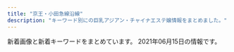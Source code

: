 ```yaml
---
title: "京王・小田急線沿線"
description: "キーワード別にの巨乳アジアン・チャイナエステ嬢情報をまとめました。"
---
```


新着画像と新着キーワードをまとめています。
2021年06月15日の情報です。

<DmmAffiliateIns />
<KeywordTable
  shops={
    [
    {
        "name": "Alice \uff5e\u30a2\u30ea\u30b9\uff5e",
        "station": "\u767b\u6238\u99c5\u751f\u7530\u7dd1\u5730\u53e3",
        "url": "http://www.tukinohikai.xyz/",
        "keywords": {
            "86": 1,
            "F": 1,
            "D": 2,
            "88": 1
        },
        "img_links": [
            "http://www.tukinohikai.xyz/uploads/210222/1-210222113331928.jpg",
            "http://www.tukinohikai.xyz/uploads/210222/1-210222120QYH.jpg",
            "http://www.tukinohikai.xyz/uploads/210222/1-21022216060D43.jpg"
        ]
    },
    {
        "station": "\u9ad8\u5e61\u4e0d\u52d5\u99c5",
        "name": "come here \u30ea\u30e9\u30af\u30bc\u30fc\u30b7\u30e7\u30f3",
        "img_links": [
            "http://shes-room.ests.jp/images/close_eject.png",
            "http://shes-room.ests.jp/images/top.png",
            "http://shes-room.ests.jp/images/room6_l.jpg",
            "http://shes-room.ests.jp/images/room1_l.jpg",
            "http://shes-room.ests.jp/images/tit_eject.jpg",
            "http://shes-room.ests.jp/photos/sites/28/2020/12/2020122115433089.jpg",
            "http://shes-room.ests.jp/photos/sites/28/2021/02/2021021511201284.jpg",
            "http://shes-room.ests.jp/photos/sites/28/2020/10/2020100717571670.jpg",
            "http://shes-room.ests.jp/photos/sites/28/2020/12/202012011125470.jpg",
            "http://shes-room.ests.jp/photos/sites/28/2020/10/2020100717571635.jpg",
            "http://shes-room.ests.jp/images/room5_l.jpg",
            "http://shes-room.ests.jp/images/link_nav07.jpg",
            "http://shes-room.ests.jp/photos/sites/28/2020/11/2020111110271328.jpg",
            "http://shes-room.ests.jp/images/link_nav02.jpg",
            "http://shes-room.ests.jp/images/img_eject.jpg",
            "http://shes-room.ests.jp/images/sp_top.jpg",
            "http://shes-room.ests.jp/images/room3_l.jpg",
            "http://shes-room.ests.jp/photos/sites/28/2020/10/2020100717571552.jpg",
            "http://shes-room.ests.jp/photos/sites/28/2020/11/2020111612224039.jpg",
            "http://shes-room.ests.jp/photos/sites/28/2020/10/2020101016222167.jpg",
            "http://shes-room.ests.jp/images/tit_new.jpg",
            "http://shes-room.ests.jp/images/tit_face.jpg",
            "http://shes-room.ests.jp/images/link_nav03.jpg",
            "http://shes-room.ests.jp/photos/sites/28/2020/12/2020120712462037.jpg",
            "http://shes-room.ests.jp/images/link_nav05.jpg",
            "http://shes-room.ests.jp/images/room4_l.jpg",
            "http://shes-room.ests.jp/photos/sites/28/2021/03/2021031115115796.jpg",
            "http://shes-room.ests.jp/photos/sites/28/2020/10/202010071757145.jpg",
            "http://shes-room.ests.jp/images/link_nav04.jpg",
            "http://shes-room.ests.jp/photos/sites/28/2020/11/2020112612090675.jpg",
            "http://shes-room.ests.jp/images/link_nav06.jpg",
            "http://shes-room.ests.jp/photos/sites/28/2021/02/2021020115594033.jpg",
            "http://shes-room.ests.jp/photos/sites/28/2020/12/2020122711283243.jpg",
            "http://shes-room.ests.jp/photos/sites/28/2021/02/2021020116004176.jpg",
            "http://shes-room.ests.jp/images/link_nav01.jpg",
            "http://shes-room.ests.jp/photos/sites/28/2021/02/2021022614145396.jpg",
            "http://shes-room.ests.jp/images/room2_l.jpg",
            "http://shes-room.ests.jp/images/btn_eject.jpg",
            "http://shes-room.ests.jp/photos/sites/28/2021/03/2021030315242120.jpg",
            "http://shes-room.ests.jp/photos/sites/28/2020/10/2020101614244874.jpg"
        ],
        "url": "http://shes-room.ests.jp/",
        "keywords": {
            "88": 12,
            "86": 48,
            "87": 72,
            "E": 36,
            "D": 158,
            "C": 80,
            "85": 74
        }
    },
    {
        "url": "https://lu-rinpa.tokyo/",
        "station": "\u8056\u8e5f\u685c\u30f6\u4e18\u99c5\u6771\u53e3",
        "name": "\u685c\u96ea",
        "keywords": {},
        "img_links": [
            "https://lu-rinpa.tokyo/wp-content/themes/este/img/1.jpg",
            "https://lu-rinpa.tokyo/wp-content/themes/este/img/top-img035.png",
            "https://lu-rinpa.tokyo/wp-content/themes/este/img/top-img02.png",
            "https://lu-rinpa.tokyo/wp-content/themes/este/img/top-img066.png",
            "https://lu-rinpa.tokyo/wp-content/themes/este/img/4.jpg",
            "https://lu-rinpa.tokyo/wp-content/uploads/2019/12/rydftugihoix.jpg",
            "https://lu-rinpa.tokyo/wp-content/themes/este/img/3.jpg",
            "https://lu-rinpa.tokyo/wp-content/uploads/2019/12/rtdyfugihojsa.jpg",
            "https://lu-rinpa.tokyo/wp-content/themes/este/img/2.jpg",
            "https://lu-rinpa.tokyo/wp-content/uploads/2019/12/dtyfugihoja.jpg",
            "https://lu-rinpa.tokyo/wp-content/themes/este/img/tel01.png",
            "https://lu-rinpa.tokyo/wp-content/uploads/2019/06/6.jpg",
            "https://lu-rinpa.tokyo/wp-content/themes/este/img/tel.png",
            "https://lu-rinpa.tokyo/wp-content/themes/este/img/top-img01.png"
        ]
    },
    {
        "name": "\u30dc\u30bf\u30f3",
        "station": "\u6210\u57ce\u5b66\u5712\u524d\u99c5",
        "keywords": {
            "D": 15,
            "C": 9
        },
        "img_links": [
            "https://s-botan.tokyo/wp-content/themes/este/img/top-img01a.png",
            "https://s-botan.tokyo/wp-content/themes/este/img/top-img05.png",
            "https://s-botan.tokyo/wp-content/themes/este/img/top-img01b.png",
            "https://s-botan.tokyo/wp-content/uploads/2020/02/9botan.jpg",
            "https://s-botan.tokyo/wp-content/uploads/2020/02/15botan.jpg",
            "https://s-botan.tokyo/wp-content/themes/este/img/1.jpg",
            "https://s-botan.tokyo/wp-content/themes/este/img/tel_header.png",
            "https://s-botan.tokyo/wp-content/uploads/2020/02/14botan.jpg",
            "https://s-botan.tokyo/wp-content/uploads/2020/02/5botan.jpg",
            "https://s-botan.tokyo/wp-content/uploads/2020/02/13botan.jpg",
            "https://s-botan.tokyo/wp-content/themes/este/img/2.jpg",
            "https://s-botan.tokyo/wp-content/themes/este/img/3.jpg",
            "https://s-botan.tokyo/wp-content/uploads/2020/02/12botan.jpg",
            "https://s-botan.tokyo/wp-content/themes/este/img/tel_footer.png",
            "https://s-botan.tokyo/wp-content/uploads/2020/02/16botan.jpg",
            "https://s-botan.tokyo/wp-content/themes/este/img/4.jpg",
            "https://s-botan.tokyo/wp-content/uploads/2020/02/11botan.jpg",
            "https://s-botan.tokyo/wp-content/themes/este/img/top-img01.png",
            "https://s-botan.tokyo/wp-content/themes/este/img/top-img02.png",
            "https://s-botan.tokyo/wp-content/themes/este/img/call.png"
        ],
        "url": "https://s-botan.tokyo/"
    },
    {
        "img_links": [],
        "url": "http://salon-rlx.com/",
        "station": "\u5343\u6b73\u8239\u6a4b\u99c5\u5357\u53e3",
        "name": "\u8776\u821e",
        "keywords": {}
    },
    {
        "keywords": {
            "88": 2,
            "87": 4,
            "D": 5,
            "C": 1
        },
        "img_links": [
            "http://www.vivi.esjp.site/files/004.jpg",
            "http://www.vivi.esjp.site/images/bj3.png",
            "http://www.vivi.esjp.site/images/mobile.jpg",
            "http://www.vivi.esjp.site/images/top_sche.png",
            "http://www.vivi.esjp.site/files/005.jpg",
            "http://www.vivi.esjp.site/images/top.png",
            "http://www.vivi.esjp.site/files/005-02.jpg",
            "http://www.vivi.esjp.site/files/002.jpg",
            "http://www.vivi.esjp.site/files/002-02.jpg",
            "http://www.vivi.esjp.site/images/shop/shop02.jpg",
            "http://www.vivi.esjp.site/files/001.jpg",
            "http://www.vivi.esjp.site/images/girl-z2.jpg",
            "http://www.vivi.esjp.site/files/006-02.jpg",
            "http://www.vivi.esjp.site/images/shop/shop01.jpg",
            "http://www.vivi.esjp.site/images/girl-z1.jpg",
            "http://www.vivi.esjp.site/images/link_line.png",
            "http://www.vivi.esjp.site/images/staff_line.png",
            "http://www.vivi.esjp.site/files/003-02.jpg",
            "http://www.vivi.esjp.site/files/001-02.jpg",
            "http://www.vivi.esjp.site/files/004-02.jpg",
            "http://www.vivi.esjp.site/images/shop/shop03.jpg",
            "http://www.vivi.esjp.site/images/shop/shop04.jpg",
            "http://www.vivi.esjp.site/files/003.jpg",
            "http://www.vivi.esjp.site/files/006.jpg"
        ],
        "name": "Angel Class\uff5e\u30a8\u30f3\u30b8\u30a7\u30eb\u30af\u30e9\u30b9",
        "station": "\u5343\u6b73\u70cf\u5c71\u99c5\u5317\u53e3",
        "url": "http://www.vivi.esjp.site/"
    },
    {
        "name": "\u5b89\u5fc3\u5802",
        "keywords": {},
        "station": "\u8abf\u5e03\u99c5\u5317\u53e3",
        "url": "http://www.fuafua.info/",
        "img_links": [
            "http://www.fuafua.info/images/yuka.jpg",
            "http://www.fuafua.info/images/m2.jpg",
            "http://www.fuafua.info/images/ll.jpg",
            "http://www.fuafua.info/images/maga.png",
            "http://www.fuafua.info/images/m1.jpg",
            "http://www.fuafua.info/images/mihao.jpg",
            "http://www.fuafua.info/images/r01.jpg",
            "http://www.fuafua.info/images/r02.jpg",
            "http://www.fuafua.info/images/r03.jpg",
            "http://www.fuafua.info/images/aym.jpg",
            "http://www.fuafua.info/images/tstaff.jpg",
            "http://www.fuafua.info/images/mobile.jpg",
            "http://www.fuafua.info/images/w-2.jpg",
            "http://www.fuafua.info/images/w-4.jpg"
        ]
    },
    {
        "url": "http://xn--vckg5a9gugx77pgi4bmma.xyz/",
        "name": "Impact \uff5e\u30a4\u30f3\u30d1\u30af\u30c8\uff5e",
        "keywords": {},
        "station": "\u4e0b\u9ad8\u4e95\u6238\u99c5\u5317\u53e3",
        "img_links": [
            "http://xn--vckg5a9gugx77pgi4bmma.xyz/image/girl3.jpg",
            "http://xn--vckg5a9gugx77pgi4bmma.xyz/image/img3.jpg",
            "http://xn--vckg5a9gugx77pgi4bmma.xyz/image/girl1.jpg",
            "http://xn--vckg5a9gugx77pgi4bmma.xyz/image/img4.jpg",
            "http://xn--vckg5a9gugx77pgi4bmma.xyz/image/navihiden.png",
            "http://xn--vckg5a9gugx77pgi4bmma.xyz/image/girl8.jpg",
            "http://xn--vckg5a9gugx77pgi4bmma.xyz/image/img2.jpg"
        ]
    },
    {
        "name": "\u30a2\u30de\u30f3\u30c0",
        "img_links": [
            "http://sasazukaamanda.xyz/css/m-head.jpg",
            "http://sasazukaamanda.xyz/css/top02.jpg",
            "http://sasazukaamanda.xyz/css/staff/staff02.jpg",
            "http://sasazukaamanda.xyz/css/top03.jpg",
            "http://sasazukaamanda.xyz/css/staff/staff01.jpg",
            "http://sasazukaamanda.xyz/css/osusume01.jpg",
            "http://sasazukaamanda.xyz/css/staff/staff03.jpg",
            "http://sasazukaamanda.xyz/css/top01.jpg",
            "http://sasazukaamanda.xyz/images/call.png",
            "http://sasazukaamanda.xyz/css/osusume03.jpg",
            "http://sasazukaamanda.xyz/css/foot.jpg",
            "http://sasazukaamanda.xyz/css/osusume02.jpg"
        ],
        "url": "http://sasazukaamanda.xyz/",
        "keywords": {},
        "station": "\u7b39\u585a\u99c5"
    },
    {
        "station": "\u5343\u6b73\u70cf\u5c71\u99c5\u5317\u53e3",
        "name": "NeNe\uff5e\u306d\u306d",
        "keywords": {
            "C": 1,
            "E": 1,
            "87": 1,
            "89": 1,
            "D": 1,
            "90": 1
        },
        "img_links": [
            "http://nene.est888.com/css/nav/nav-003.png",
            "http://nene.est888.com/css/staff/staff02.jpg",
            "http://nene.est888.com/css/top01.png",
            "http://nene.est888.com/css/tel.png",
            "http://nene.est888.com/css/staff/staff01.jpg",
            "http://nene.est888.com/css/nav/nav-004.png",
            "http://nene.est888.com/css/nav/nav-001.png",
            "http://nene.est888.com/css/nav/nav-006.png",
            "http://nene.est888.com/css/nav/nav-005.png",
            "http://nene.est888.com/css/nav/nav-002.png",
            "http://nene.est888.com/css/staff/staff03.jpg",
            "http://nene.est888.com/css/osusume02.jpg"
        ],
        "url": "http://nene.est888.com/"
    },
    {
        "keywords": {
            "C": 9
        },
        "station": "\u4eac\u738b\u591a\u6469\u30bb\u30f3\u30bf\u30fc\u99c5\u897f\u53e3",
        "url": "http://aroma-tsubaki.com/",
        "img_links": [
            "http://www.aroma-tsubaki.com/uploads/aromatsubaki/images/no-photo.jpg",
            "http://www.aroma-tsubaki.com/uploads/aromatsubaki/2020/10/top.jpg",
            "http://www.aroma-tsubaki.com/uploads/aromatsubaki/2011/10/info.jpg",
            "http://www.aroma-tsubaki.com/uploads/aromatsubaki/2011/10/zi_link.jpg",
            "http://www.aroma-tsubaki.com/uploads/aromatsubaki/2011/11/e794bbe5838f-031.jpg",
            "http://www.aroma-tsubaki.com/uploads/aromatsubaki/2011/10/play2.jpg",
            "http://www.aroma-tsubaki.com/uploads/aromatsubaki/2011/11/e794bbe5838f-029.jpg",
            "http://www.aroma-tsubaki.com/uploads/aromatsubaki/2020/10/flash3.jpg",
            "http://www.aroma-tsubaki.com/uploads/aromatsubaki/2011/10/play1.jpg",
            "http://www.aroma-tsubaki.com/uploads/aromatsubaki/2018/10/tel.jpg",
            "http://www.aroma-tsubaki.com/uploads/aromatsubaki/2011/10/play3.jpg",
            "http://www.aroma-tsubaki.com/uploads/aromatsubaki/2020/10/flash1.jpg",
            "http://www.aroma-tsubaki.com/uploads/aromatsubaki/2011/10/shouji.jpg",
            "http://www.aroma-tsubaki.com/uploads/aromatsubaki/2011/10/468x60.jpg",
            "http://www.aroma-tsubaki.com/uploads/aromatsubaki/2020/10/flash2.jpg",
            "http://www.aroma-tsubaki.com/uploads/aromatsubaki/2020/10/flash5.jpg",
            "http://www.aroma-tsubaki.com/uploads/aromatsubaki/2012/10/e794bbe5838f-261.jpg",
            "http://www.aroma-tsubaki.com/uploads/aromatsubaki/2012/03/e794bbe5838f-1079.jpg",
            "http://www.aroma-tsubaki.com/uploads/aromatsubaki/2020/10/flash6.jpg",
            "http://www.aroma-tsubaki.com/uploads/aromatsubaki/2020/10/flash4.jpg",
            "http://www.aroma-tsubaki.com/uploads/aromatsubaki/2011/10/play4.jpg",
            "http://www.aroma-tsubaki.com/uploads/aromatsubaki/2012/05/e794bbe5838f-1623.jpg"
        ],
        "name": "\u693f"
    },
    {
        "station": "\u5e9c\u4e2d\u99c5\u5317\u53e3",
        "img_links": [
            "http://www.celia.work/images/interior_t.jpg",
            "http://www.celia.work/images/int3.png",
            "http://www.celia.work/staff/rika.jpg",
            "http://www.celia.work/images/sys1.jpg",
            "http://www.celia.work/images/staff_t.jpg",
            "http://www.celia.work/images/sys2.jpg",
            "http://www.celia.work/images/b1.jpg",
            "http://www.celia.work/images/menu/top.jpg",
            "http://www.celia.work/images/int1.png",
            "http://www.celia.work/images/menu/interior.jpg",
            "http://www.celia.work/images/sys3.png",
            "http://www.celia.work/images/ta.jpg",
            "http://www.celia.work/images/news.jpg",
            "http://www.celia.work/images/menu/staff.jpg",
            "http://www.celia.work/img/rika1.jpg",
            "http://www.celia.work/images/int2.png",
            "http://www.celia.work/images/b3.jpg",
            "http://www.celia.work/img/ami1.jpg",
            "http://www.celia.work/images/concept.jpg",
            "http://www.celia.work/img/rika2.jpg",
            "http://www.celia.work/images/b2.jpg",
            "http://www.celia.work/images/head.jpg",
            "http://www.celia.work/img/ami2.jpg",
            "http://www.celia.work/staff/ami.jpg"
        ],
        "url": "http://www.celia.work/",
        "name": "RIBBON -\u30ea\u30dc\u30f3-",
        "keywords": {}
    },
    {
        "url": "http://www.fairies.work/",
        "keywords": {},
        "name": "FAIRIES\uff5e\u30d5\u30a7\u30a2\u30ea\u30fc\u30ba\uff5e",
        "img_links": [
            "http://www.fairies.work/images/staff/yui.jpg",
            "http://www.fairies.work/images/common/side_bnr_02.png",
            "http://www.fairies.work/images/staff/ayumi.jpg",
            "http://www.fairies.work/images/home/image_03.png",
            "http://www.fairies.work/images/staff/mirai.jpg",
            "http://www.fairies.work/images/gallery/image_01.png",
            "http://www.fairies.work/images/staff/ruru.jpg",
            "http://www.fairies.work/images/gallery/image_07.png",
            "http://www.fairies.work/images/staff/yuyu.jpg",
            "http://www.fairies.work/images/home/image_01.png",
            "http://www.fairies.work/images/gallery/image_02.png",
            "http://www.fairies.work/images/gallery/image_04.png",
            "http://www.fairies.work/images/staff/aya.jpg",
            "http://www.fairies.work/images/home/home_btn_off.png",
            "http://www.fairies.work/images/staff/sara.jpg",
            "http://www.fairies.work/images/staff/arisa.jpg",
            "http://www.fairies.work/images/staff/sati.jpg",
            "http://www.fairies.work/images/gallery/image_05.png",
            "http://www.fairies.work/images/gallery/image_08.png",
            "http://www.fairies.work/images/gallery/image_03.png",
            "http://www.fairies.work/images/staff/yuna.jpg",
            "http://www.fairies.work/images/home/home_bnr_03b.png",
            "http://www.fairies.work/images/staff/sample_image.png",
            "http://www.fairies.work/images/home/home_bnr_02.png",
            "http://www.fairies.work/images/home/home_bnr_04d.png",
            "http://www.fairies.work/images/staff/hana.jpg",
            "http://www.fairies.work/images/gallery/image_06.png",
            "http://www.fairies.work/images/home/image_02.png",
            "http://www.fairies.work/images/staff/koko.jpg"
        ],
        "station": "\u767b\u6238\u99c5\u591a\u6469\u5ddd\u53e3"
    },
    {
        "img_links": [
            "http://iyashien-est.com/images/room/photo03.jpg",
            "http://iyashien-est.com/images/capinfo.jpg",
            "http://iyashien-est.com/images/index.jpg",
            "http://iyashien-est.com/girl/4.jpg",
            "http://iyashien-est.com/images/room/photo02.jpg",
            "http://iyashien-est.com/images/room/photo01.jpg",
            "http://iyashien-est.com/girl/8.jpg",
            "http://iyashien-est.com/images/staff.jpg",
            "http://iyashien-est.com/girl/16.jpg",
            "http://iyashien-est.com/girl/2.jpg",
            "http://iyashien-est.com/girl/9.jpg",
            "http://iyashien-est.com/girl/3.jpg",
            "http://iyashien-est.com/girl/7.jpg",
            "http://iyashien-est.com/images/room/photo04.jpg",
            "http://iyashien-est.com/girl/5.jpg"
        ],
        "station": "\u5e9c\u4e2d\u99c5\u5357\u53e3",
        "name": "\u7652\u3057\u82d1",
        "url": "http://iyashien-est.com/",
        "keywords": {
            "C": 7
        }
    },
    {
        "url": "http://asu-ka.net/",
        "img_links": [
            "http://asu-ka.net/images/room4.jpg",
            "http://asu-ka.net/images/room3.jpg",
            "http://asu-ka.net/images/tel.jpg",
            "http://asu-ka.net/images/s_chedule.jpg",
            "http://asu-ka.net/images/nei_bj2.jpg",
            "http://asu-ka.net/images/mobile.jpg",
            "http://asu-ka.net/images/staff4.jpg",
            "http://asu-ka.net/images/girl-z2.jpg",
            "http://asu-ka.net/images/girl-z1.jpg",
            "http://asu-ka.net/images/room2.jpg",
            "http://asu-ka.net/images/staff3.jpg",
            "http://asu-ka.net/images/room1.jpg",
            "http://asu-ka.net/images/s_news.jpg",
            "http://asu-ka.net/images/movie.jpg",
            "http://asu-ka.net/images/staff2.jpg",
            "http://asu-ka.net/images/s_link.jpg",
            "http://asu-ka.net/images/staff1.jpg",
            "http://asu-ka.net/images/s_staff.jpg",
            "http://asu-ka.net/images/staff0.jpg"
        ],
        "keywords": {
            "C": 23,
            "86": 10
        },
        "name": "\u6afb\u59eb",
        "station": "\u5411\u30f6\u4e18\u904a\u5712\u99c5\u5357\u53e3"
    },
    {
        "url": "http://shizuka2015.net/",
        "img_links": [
            "http://shizuka2015.net/images/shop/6.jpg",
            "http://shizuka2015.net/images/nav/hanga-sys.jpg",
            "http://shizuka2015.net/images/aki.jpg",
            "http://shizuka2015.net/images/sys-n.jpg",
            "http://shizuka2015.net/images/sakura.jpg",
            "http://shizuka2015.net/images/yuka.jpg",
            "http://shizuka2015.net/images/staff/yuri.jpg",
            "http://shizuka2015.net/images/shop/1.jpg",
            "http://shizuka2015.net/images/lm-c-bgdow.png",
            "http://shizuka2015.net/images/w-top.jpg",
            "http://shizuka2015.net/images/nav/hanga-job.jpg",
            "http://shizuka2015.net/images/nav/hanga-sta.jpg",
            "http://shizuka2015.net/images/moe.jpg",
            "http://shizuka2015.net/images/staff/hikari.jpg",
            "http://shizuka2015.net/images/shop/5.jpg",
            "http://shizuka2015.net/images/nav/hanga-acc.jpg",
            "http://shizuka2015.net/images/shop/4.jpg",
            "http://shizuka2015.net/images/lm-c-bgdb2.png"
        ],
        "station": "\u4e0b\u5317\u6ca2\u99c5\u5357\u53e3",
        "keywords": {
            "C": 7
        },
        "name": "\u9759\u9999"
    },
    {
        "station": "JR\u7a32\u7530\u5824\u99c5",
        "keywords": {},
        "img_links": [
            "http://esthegt.xyz/ell/girl/sd01.png",
            "http://esthegt.xyz/ell/girl/sd03.png",
            "http://esthegt.xyz/ell/girl/sd02.png",
            "http://esthegt.xyz/ell/girl/01.png",
            "http://esthegt.xyz/ell/images/header-back.png",
            "http://esthegt.xyz/ell/images/footer.png",
            "http://esthegt.xyz/ell/girl/todays-girls1.png",
            "http://esthegt.xyz/ell/images/phone.png",
            "http://esthegt.xyz/ell/girl/02.png",
            "http://esthegt.xyz/ell/girl/g03.png",
            "http://esthegt.xyz/ell/girl/g04.png",
            "http://esthegt.xyz/ell/girl/03.png",
            "http://esthegt.xyz/ell/girl/04.png",
            "http://esthegt.xyz/ell/girl/g02.png",
            "http://esthegt.xyz/ell/girl/g01.png"
        ],
        "url": "http://esthegt.xyz/ell/",
        "name": "ELLIE \uff5e\u30a8\u30ea\u30fc\uff5e"
    },
    {
        "name": "Stylish",
        "station": "\u767b\u6238\u99c5",
        "keywords": {
            "85": 1,
            "84": 1,
            "83": 1,
            "E": 4,
            "C": 4,
            "86": 2,
            "87": 1,
            "D": 4,
            "F": 2,
            "89": 1
        },
        "url": "http://www.goldsea.work/",
        "img_links": [
            "http://www.goldsea.work/staff/riko.jpg",
            "http://www.goldsea.work/staff/rika1.jpg",
            "http://www.goldsea.work/staff/mayu.jpg",
            "http://www.goldsea.work/staff/rika2.jpg",
            "http://www.goldsea.work/staff/mayu2.jpg",
            "http://www.goldsea.work/staff/koko.jpg",
            "http://www.goldsea.work/staff/koko1.jpg",
            "http://www.goldsea.work/staff/yuki1.jpg",
            "http://www.goldsea.work/img/loader.png",
            "http://www.goldsea.work/staff/koko2.jpg",
            "http://www.goldsea.work/staff/yuki.jpg",
            "http://www.goldsea.work/staff/mayu1.jpg",
            "http://www.goldsea.work/staff/yuki2.jpg",
            "http://www.goldsea.work/img/pic/slide_12.jpg",
            "http://www.goldsea.work/img/pic/int3.jpg",
            "http://www.goldsea.work/staff/nao1.jpg",
            "http://www.goldsea.work/staff/nao.jpg",
            "http://www.goldsea.work/img/pic/int1.jpg",
            "http://www.goldsea.work/img/pic/int2.jpg",
            "http://www.goldsea.work/staff/risa.jpg",
            "http://www.goldsea.work/staff/nao2.jpg",
            "http://www.goldsea.work/staff/riko1.jpg",
            "http://www.goldsea.work/img/pic/slide_11.jpg",
            "http://www.goldsea.work/staff/rika.jpg",
            "http://www.goldsea.work/staff/risa1.jpg",
            "http://www.goldsea.work/staff/riko2.jpg"
        ]
    },
    {
        "name": "\u30d5\u30a9\u30fc\u30a8\u30d0\u30fc",
        "station": "\u7b39\u585a\u99c5\u5317\u53e3",
        "url": "http://relax-ms.com/",
        "keywords": {},
        "img_links": [
            "http://relax-ms.com/img/stb.jpg",
            "http://relax-ms.com/img/nav-005.png",
            "http://relax-ms.com/staff/hitomi/02.png",
            "http://relax-ms.com/img/nav-001.png",
            "http://relax-ms.com/img/nav-004.png",
            "http://relax-ms.com/staff/hitomi/01.png",
            "http://relax-ms.com/staff/aya/01.png",
            "http://relax-ms.com/staff/nana/01.png",
            "http://relax-ms.com/staff/riri/01.png",
            "http://relax-ms.com/staff/minami/01.png",
            "http://relax-ms.com/img/tel.png",
            "http://relax-ms.com/img/nav-003.png",
            "http://relax-ms.com/staff/ai/01.png",
            "http://relax-ms.com/img/nav-002.png",
            "http://relax-ms.com/staff/ann/01.png",
            "http://relax-ms.com/staff/sera/01.png",
            "http://relax-ms.com/img/nav-006.png",
            "http://relax-ms.com/img/no.png",
            "http://relax-ms.com/staff/arise/01.png",
            "http://relax-ms.com/staff/sasa/01.png",
            "http://relax-ms.com/img/stt.jpg",
            "http://relax-ms.com/staff/mimi/01.png"
        ]
    },
    {
        "station": "\u5343\u6b73\u70cf\u5c71\u99c5\u5317\u53e3",
        "url": "http://www.sakuranbo.mensest.com/",
        "img_links": [
            "http://www.sakuranbo.mensest.com/images/m3.jpg",
            "http://www.sakuranbo.mensest.com/files/001.jpg",
            "http://www.sakuranbo.mensest.com/images/m1.jpg",
            "http://www.sakuranbo.mensest.com/images/rsubt1.png",
            "http://www.sakuranbo.mensest.com/files/001-02.jpg",
            "http://www.sakuranbo.mensest.com/files/005.jpg",
            "http://www.sakuranbo.mensest.com/files/005-02.jpg",
            "http://www.sakuranbo.mensest.com/images/rsubt3.png",
            "http://www.sakuranbo.mensest.com/images/m2.jpg",
            "http://www.sakuranbo.mensest.com/files/004-03.jpg",
            "http://www.sakuranbo.mensest.com/images/m4.jpg",
            "http://www.sakuranbo.mensest.com/files/003.jpg",
            "http://www.sakuranbo.mensest.com/files/002.jpg",
            "http://www.sakuranbo.mensest.com/images/tel2.png",
            "http://www.sakuranbo.mensest.com/files/003-02.jpg",
            "http://www.sakuranbo.mensest.com/images/rsubt7.png",
            "http://www.sakuranbo.mensest.com/images/rsubt4.png",
            "http://www.sakuranbo.mensest.com/images/rsubt2.png",
            "http://www.sakuranbo.mensest.com/files/002-03.jpg",
            "http://www.sakuranbo.mensest.com/photo_news/upimg/5145860b89bfdc8409_0.jpg",
            "http://www.sakuranbo.mensest.com/images/slider-img001.jpg",
            "http://www.sakuranbo.mensest.com/files/005-03.jpg",
            "http://www.sakuranbo.mensest.com/files/001-03.jpg",
            "http://www.sakuranbo.mensest.com/images/b-tel.png",
            "http://www.sakuranbo.mensest.com/images/slider-img002.jpg",
            "http://www.sakuranbo.mensest.com/files/002-02.jpg",
            "http://www.sakuranbo.mensest.com/files/004.jpg",
            "http://www.sakuranbo.mensest.com/images/b-online.png",
            "http://www.sakuranbo.mensest.com/images/rsubt5.png",
            "http://www.sakuranbo.mensest.com/images/m6.jpg",
            "http://www.sakuranbo.mensest.com/images/rsubt6.png",
            "http://www.sakuranbo.mensest.com/files/004-02.jpg",
            "http://www.sakuranbo.mensest.com/files/003-03.jpg"
        ],
        "name": "\u3055\u304f\u3089\u3093\u307c",
        "keywords": {
            "87": 16,
            "85": 16,
            "D": 40,
            "88": 8
        }
    },
    {
        "station": "\u8abf\u5e03\u99c5\u6771\u53e3",
        "url": "http://esthegt.xyz/yac/",
        "keywords": {},
        "name": "\u3084\u3059\u3089\u304e",
        "img_links": [
            "http://esthegt.xyz/yac/girl/g07.png",
            "http://esthegt.xyz/yac/images/button-4.png",
            "http://esthegt.xyz/yac/images/button-1.png",
            "http://esthegt.xyz/yac/girl/g08.png",
            "http://esthegt.xyz/yac/images/bar-2.png",
            "http://esthegt.xyz/yac/girl/9.jpg",
            "http://esthegt.xyz/yac/images/button-3.png",
            "http://esthegt.xyz/yac/images/bar-5.png",
            "http://esthegt.xyz/yac/girl/7.jpg",
            "http://esthegt.xyz/yac/images/button-6.png",
            "http://esthegt.xyz/yac/girl/8.jpg",
            "http://esthegt.xyz/yac/images/button-5.png",
            "http://esthegt.xyz/yac/images/tt.png",
            "http://esthegt.xyz/yac/images/footer.png",
            "http://esthegt.xyz/yac/images/bar-4.png",
            "http://esthegt.xyz/yac/girl/g11.png",
            "http://esthegt.xyz/yac/images/bar-3.png",
            "http://esthegt.xyz/yac/images/bar-6.png",
            "http://esthegt.xyz/yac/images/button-2.png",
            "http://esthegt.xyz/yac/images/bar-1.png",
            "http://esthegt.xyz/yac/girl/11.jpg"
        ]
    },
    {
        "url": "http://arm-relax.com/",
        "keywords": {
            "C": 16
        },
        "img_links": [
            "http://arm-relax.com/staff/mimi/01mb.jpg",
            "http://arm-relax.com/staff/yumi/01.jpg",
            "http://arm-relax.com/img/ttl_mobile.png",
            "http://arm-relax.com/staff/yumi/01mb.jpg",
            "http://arm-relax.com/staff/yuri/01.jpg",
            "http://arm-relax.com/staff/aya/01.jpg",
            "http://arm-relax.com/staff/aya/01mb.jpg",
            "http://arm-relax.com/staff/mimi/01.jpg",
            "http://arm-relax.com/staff/yuri/01mb.jpg",
            "http://arm-relax.com/img/ttl_staff.png",
            "http://arm-relax.com/img/ttl_link.png",
            "http://arm-relax.com/staff/eri/01.jpg",
            "http://arm-relax.com/staff/mika/01.jpg",
            "http://arm-relax.com/pic/topimg2.jpg",
            "http://arm-relax.com/img/ttl_recbnr.png",
            "http://arm-relax.com/staff/mika/01mb.jpg",
            "http://arm-relax.com/staff/eri/01mb.jpg",
            "http://arm-relax.com/i/files/homeimg.jpg",
            "http://arm-relax.com/pic/topimg1.jpg",
            "http://arm-relax.com/pic/head.png"
        ],
        "name": "\u96c5\u30fb\u307f\u3084\u3073",
        "station": "\u5e9c\u4e2d\u99c5\u5357\u53e3"
    },
    {
        "img_links": [
            "http://pandora.estheya.com/css/osusume01.jpg",
            "http://pandora.estheya.com/css/tel.png",
            "http://pandora.estheya.com/css/nav/nav-003.jpg",
            "http://pandora.estheya.com/css/nav/nav-006.jpg",
            "http://pandora.estheya.com/css/nav/nav-005.jpg",
            "http://pandora.estheya.com/css/staff/staff05.jpg",
            "http://pandora.estheya.com/css/staff/staff06.jpg",
            "http://pandora.estheya.com/css/staff/staff02.jpg",
            "http://pandora.estheya.com/css/baner.jpg",
            "http://pandora.estheya.com/css/nav/nav-004.jpg",
            "http://pandora.estheya.com/css/cam01.jpg",
            "http://pandora.estheya.com/css/staff/staff07.jpg",
            "http://pandora.estheya.com/css/staff/staff04.jpg",
            "http://pandora.estheya.com/css/top-left02.jpg",
            "http://pandora.estheya.com/css/nav/nav-002.jpg",
            "http://pandora.estheya.com/css/nav/nav-001.jpg"
        ],
        "name": "Pandora -\u30d1\u30f3\u30c9\u30e9-",
        "station": "\u8abf\u5e03\u99c5\u5317\u53e3",
        "url": "http://pandora.estheya.com/",
        "keywords": {
            "87": 1,
            "88": 1,
            "92": 1,
            "90": 1,
            "91": 1,
            "C": 2,
            "E": 3
        }
    },
    {
        "station": "\u8056\u8e5f\u685c\u30f6\u4e18\u99c5\u897f\u53e3",
        "img_links": [
            "http://gakuen.iest.info/images/g13.jpg",
            "http://gakuen.iest.info/photos/sites/2/2020/07/2020072016533176.jpg",
            "http://gakuen.iest.info/images/s_staff.jpg",
            "http://gakuen.iest.info/images/g7.jpg",
            "http://gakuen.iest.info/photos/sites/2/2020/04/202004131442543.jpg",
            "http://gakuen.iest.info/photos/sites/2/2018/12/2018122016365886.jpg",
            "http://gakuen.iest.info/photos/sites/2/2021/01/2021011710180481.jpg",
            "http://gakuen.iest.info/photos/sites/2/2020/01/2020011414544936.jpg",
            "http://gakuen.iest.info/images/staff0.jpg",
            "http://gakuen.iest.info/photos/sites/2/2020/02/202002061519106.jpg",
            "http://gakuen.iest.info/photos/sites/2/2020/05/2020052119024816.jpg",
            "http://gakuen.iest.info/photos/sites/2/2021/01/2021013015404587.jpg",
            "http://gakuen.iest.info/images/g2.jpg",
            "http://gakuen.iest.info/photos/sites/2/2019/12/2019122012395148.jpg",
            "http://gakuen.iest.info/images/2.jpg",
            "http://gakuen.iest.info/photos/sites/2/2020/01/2020012918400879.jpg",
            "http://gakuen.iest.info/photos/sites/2/2020/01/2020012313115328.jpg",
            "http://gakuen.iest.info/images/g3.jpg",
            "http://gakuen.iest.info/photos/sites/2/2021/03/2021031115072814.jpg",
            "http://gakuen.iest.info/photos/sites/2/2020/03/2020032310123163.jpg",
            "http://gakuen.iest.info/photos/sites/2/2019/03/2019030516090063.jpg",
            "http://gakuen.iest.info/photos/sites/2/2019/02/2019022817325825.jpg",
            "http://gakuen.iest.info/photos/sites/2/2020/02/202002181030244.jpg",
            "http://gakuen.iest.info/images/g16.jpg",
            "http://gakuen.iest.info/photos/sites/2/2018/12/2018120914092113.jpg",
            "http://gakuen.iest.info/photos/sites/2/2021/03/2021030315013351.jpg",
            "http://gakuen.iest.info/images/g11.jpg",
            "http://gakuen.iest.info/photos/sites/2/2019/09/2019091711325670.jpg",
            "http://gakuen.iest.info/images/pick.jpg",
            "http://gakuen.iest.info/photos/sites/2/2020/03/2020031710530315.jpg",
            "http://gakuen.iest.info/photos/sites/2/2018/12/2018122016370867.jpg",
            "http://gakuen.iest.info/photos/sites/2/2020/02/2020022712294123.jpg",
            "http://gakuen.iest.info/images/info.jpg",
            "http://gakuen.iest.info/images/dairy1.jpg",
            "http://gakuen.iest.info/images/staff_bj3.jpg",
            "http://gakuen.iest.info/photos/sites/2/2020/01/2020011113280929.jpg",
            "http://gakuen.iest.info/photos/sites/2/2020/03/2020031917023498.jpg",
            "http://gakuen.iest.info/photos/sites/2/2019/07/2019070814045162.jpg",
            "http://gakuen.iest.info/photos/sites/2/2019/03/2019032815331529.jpg",
            "http://gakuen.iest.info/photos/sites/2/2020/02/2020021810301874.jpg",
            "http://gakuen.iest.info/photos/sites/2/2021/02/2021020213584868.jpg",
            "http://gakuen.iest.info/photos/sites/2/2019/08/2019081415474742.jpg",
            "http://gakuen.iest.info/images/g17.jpg",
            "http://gakuen.iest.info/images/g14.jpg",
            "http://gakuen.iest.info/photos/sites/2/2020/04/2020040617563893.jpg",
            "http://gakuen.iest.info/images/g1.jpg",
            "http://gakuen.iest.info/photos/sites/2/2020/03/202003121411072.jpg",
            "http://gakuen.iest.info/photos/sites/2/2020/03/2020030612170589.jpg",
            "http://gakuen.iest.info/photos/sites/2/2020/02/202002181926092.jpg",
            "http://gakuen.iest.info/photos/sites/2/2020/05/2020050117553339.jpg",
            "http://gakuen.iest.info/photos/sites/2/2020/01/2020012313114295.jpg",
            "http://gakuen.iest.info/photos/sites/2/2019/04/2019042412405867.jpg",
            "http://gakuen.iest.info/images/g10.jpg",
            "http://gakuen.iest.info/images/mobile.jpg",
            "http://gakuen.iest.info/photos/sites/2/2019/05/2019050913134067.jpg",
            "http://gakuen.iest.info/images/s_cosplay.jpg",
            "http://gakuen.iest.info/photos/sites/2/2020/02/2020021810302988.jpg",
            "http://gakuen.iest.info/photos/sites/2/2021/01/2021011710180186.jpg",
            "http://gakuen.iest.info/photos/sites/2/2020/01/202001201156212.jpg",
            "http://gakuen.iest.info/images/s_link.jpg",
            "http://gakuen.iest.info/images/g15.jpg",
            "http://gakuen.iest.info/photos/sites/2/2019/03/2019033017261438.jpg",
            "http://gakuen.iest.info/photos/sites/2/2020/04/2020042017530271.jpg",
            "http://gakuen.iest.info/photos/sites/2/2020/07/2020073112251978.jpg",
            "http://gakuen.iest.info/photos/sites/2/2018/12/2018122016370328.jpg",
            "http://gakuen.iest.info/photos/sites/2/2021/01/2021011710180345.jpg",
            "http://gakuen.iest.info/photos/sites/2/2020/12/2020120714105839.jpg",
            "http://gakuen.iest.info/images/news1.jpg",
            "http://gakuen.iest.info/images/info2.jpg",
            "http://gakuen.iest.info/photos/sites/2/2020/01/2020012313114828.jpg",
            "http://gakuen.iest.info/photos/sites/2/2020/06/2020061616280157.jpg",
            "http://gakuen.iest.info/photos/sites/2/2020/03/2020032315452568.jpg",
            "http://gakuen.iest.info/images/1.jpg",
            "http://gakuen.iest.info/photos/sites/2/2020/09/2020093013013880.jpg",
            "http://gakuen.iest.info/photos/sites/2/2020/04/2020042017530931.jpg",
            "http://gakuen.iest.info/images/top.jpg",
            "http://gakuen.iest.info/photos/sites/2/2020/12/2020121712262192.jpg",
            "http://gakuen.iest.info/photos/sites/2/2020/05/202005211902408.jpg",
            "http://gakuen.iest.info/photos/sites/2/2020/03/2020031710530298.jpg"
        ],
        "keywords": {},
        "url": "http://gakuen.iest.info/",
        "name": "\u30de\u30fc\u30e1\u30a4\u30c9"
    },
    {
        "name": "\u60a0\u3005\u30e9\u30f3\u30c9",
        "keywords": {},
        "url": "http://www.yuyurando.xyz/",
        "img_links": [
            "http://www.yuyurando.xyz/images/shop/527385908605281370.jpg",
            "http://www.yuyurando.xyz/images/staff/momo.jpg",
            "http://www.yuyurando.xyz/images/staff/nana2.jpg",
            "http://www.niihao.xyz/images/staff/aya.jpg",
            "http://www.yuyurando.xyz/images/index-yuyu_17.jpg",
            "http://www.yuyurando.xyz/images/index-yuyu_09.jpg",
            "http://www.yuyurando.xyz/images/staff/rei.jpg",
            "http://www.yuyurando.xyz/images/index-yuyu_05.jpg",
            "http://www.yuyurando.xyz/images/index-yuyu_03.jpg",
            "http://www.yuyurando.xyz/images/lanmu/lanmu-staff.jpg",
            "http://www.yuyurando.xyz/images/staff/1.jpg",
            "http://www.yuyurando.xyz/images/staff/2.jpg",
            "http://www.yuyurando.xyz/images/index-yuyu_12.jpg",
            "http://www.yuyurando.xyz/images/staff/mi.png",
            "http://www.yuyurando.xyz/images/index-otona_20.jpg",
            "http://www.yuyurando.xyz/images/lanmu/lanmu-sys.jpg",
            "http://www.yuyurando.xyz/images/index-yuyu_20.jpg"
        ],
        "station": "\u8056\u8e5f\u685c\u30f6\u4e18\u99c5\u6771\u53e3"
    },
    {
        "url": "http://www.en.mensest.com/",
        "keywords": {
            "86": 6,
            "C": 3,
            "D": 21,
            "87": 18
        },
        "station": "\u4eac\u738b\u6c38\u5c71\u99c5\u5317\u53e3",
        "name": "\u7e01",
        "img_links": [
            "http://www.en.mensest.com/images/evetop.png",
            "http://www.en.mensest.com/files/009.jpg",
            "http://www.en.mensest.com/images/news.png",
            "http://www.en.mensest.com/files/002.jpg",
            "http://www.en.mensest.com/files/006.jpg",
            "http://www.en.mensest.com/files/004.jpg",
            "http://www.en.mensest.com/images/staff_s.png",
            "http://www.en.mensest.com/files/008.jpg",
            "http://www.en.mensest.com/files/003.jpg",
            "http://www.en.mensest.com/files/001.jpg",
            "http://www.en.mensest.com/files/007.jpg",
            "http://www.en.mensest.com/images/top.png"
        ]
    },
    {
        "station": "\u5343\u6b73\u70cf\u5c71\u99c5\u5317\u53e3",
        "url": "http://massage-est.xyz/",
        "keywords": {
            "86": 96,
            "D": 80,
            "E": 16
        },
        "name": "\u6df1\u4e95\u6c37\u306e\u56fd",
        "img_links": [
            "http://massage-est.xyz/images/cg02.jpg",
            "http://massage-est.xyz/images/cg06.jpg",
            "http://massage-est.xyz/images/cg011.jpg",
            "http://massage-est.xyz/images/cg10.jpg",
            "http://massage-est.xyz/images/top2.png",
            "http://massage-est.xyz/images/sys.jpg",
            "http://massage-est.xyz/images/cg051.jpg",
            "http://massage-est.xyz/images/cg12.jpg",
            "http://massage-est.xyz/images/top.png",
            "http://massage-est.xyz/images/cg13.jpg",
            "http://massage-est.xyz/images/qr.jpg",
            "http://massage-est.xyz/images/cg091.jpg",
            "http://massage-est.xyz/images/cg081.jpg",
            "http://massage-est.xyz/images/cg061.jpg",
            "http://massage-est.xyz/images/cg031.jpg",
            "http://massage-est.xyz/images/up_100_1_0.jpg",
            "http://massage-est.xyz/images/spacer300x450.png",
            "http://massage-est.xyz/images/cg03.jpg",
            "http://massage-est.xyz/images/cg04.jpg",
            "http://massage-est.xyz/images/cg05.jpg",
            "http://massage-est.xyz/images/cg01.jpg",
            "http://massage-est.xyz/images/cg021.jpg",
            "http://massage-est.xyz/images/cg08.jpg",
            "http://massage-est.xyz/images/cg09.jpg",
            "http://massage-est.xyz/images/cg11.jpg",
            "http://massage-est.xyz/images/spacer900x360.png"
        ]
    },
    {
        "url": "http://www.ginnosuzu.relaxjp.info/",
        "img_links": [
            "http://www.ginnosuzu.relaxjp.info/images/int3.jpg",
            "http://www.ginnosuzu.relaxjp.info/files/002.jpg",
            "http://www.ginnosuzu.relaxjp.info/images/int2.jpg",
            "http://www.ginnosuzu.relaxjp.info/images/head.jpg",
            "http://www.ginnosuzu.relaxjp.info/images/h_line.jpg",
            "http://www.ginnosuzu.relaxjp.info/files/003.jpg",
            "http://www.ginnosuzu.relaxjp.info/images/news.png",
            "http://www.ginnosuzu.relaxjp.info/images/tg.jpg",
            "http://www.ginnosuzu.relaxjp.info/files/001.jpg",
            "http://www.ginnosuzu.relaxjp.info/images/tel.jpg",
            "http://www.ginnosuzu.relaxjp.info/images/mobile.jpg",
            "http://www.ginnosuzu.relaxjp.info/images/s1.png",
            "http://www.ginnosuzu.relaxjp.info/images/sys.jpg",
            "http://www.ginnosuzu.relaxjp.info/images/interior_t.jpg",
            "http://www.ginnosuzu.relaxjp.info/images/staff_t.jpg",
            "http://www.ginnosuzu.relaxjp.info/images/int1.jpg"
        ],
        "station": "\u5e9c\u4e2d\u99c5",
        "name": "\u9280\u306e\u9234",
        "keywords": {
            "C": 1,
            "87": 1,
            "86": 2,
            "D": 2
        }
    },
    {
        "name": "U\uff06ME",
        "station": "\u660e\u5927\u524d\u99c5\u4e2d\u592e\u53e3",
        "url": "http://massage-relax.pink/",
        "img_links": [
            "http://massage-relax.pink/images/acc.jpg",
            "http://massage-relax.pink/images/cg09.jpg",
            "http://massage-relax.pink/images/cg02.jpg",
            "http://massage-relax.pink/images/ttl-concept2t.png",
            "http://massage-relax.pink/images/img-therapistt.jpg",
            "http://massage-relax.pink/images/cg03.jpg",
            "http://massage-relax.pink/images/img-header-mainvisual01.jpg",
            "http://massage-relax.pink/images/ttl-therapist.png",
            "http://massage-relax.pink/images/bg-image-consept.png",
            "http://massage-relax.pink/images/bg-image-consept02.png",
            "http://massage-relax.pink/images/txt-footer-copyright.png",
            "http://massage-relax.pink/images/ttl-concept2.png",
            "http://massage-relax.pink/images/ttl-link.png",
            "http://massage-relax.pink/images/bnr-campaign01.jpg",
            "http://massage-relax.pink/images/cg10.jpg",
            "http://massage-relax.pink/images/ttl-qrf.png",
            "http://massage-relax.pink/images/img-header-mainvisual01t.jpg",
            "http://massage-relax.pink/images/cg12.jpg",
            "http://massage-relax.pink/images/ttl-informationt.png",
            "http://massage-relax.pink/images/ttl-concept.png",
            "http://massage-relax.pink/images/img-therapist.jpg",
            "http://massage-relax.pink/images/img-link.jpg",
            "http://massage-relax.pink/images/cg11.jpg",
            "http://massage-relax.pink/images/ttl-information.png",
            "http://massage-relax.pink/images/ttl-conceptt.png",
            "http://massage-relax.pink/images/img-linkt.jpg",
            "http://massage-relax.pink/images/ttl-qrt.png",
            "http://massage-relax.pink/images/txt-header-phonet.png",
            "http://massage-relax.pink/images/cg05.jpg",
            "http://massage-relax.pink/images/ttl-pickup.png",
            "http://massage-relax.pink/images/bnr-sp-campaign01.jpg",
            "http://massage-relax.pink/images/cg01.jpg",
            "http://massage-relax.pink/images/txt-header-storeinfo.png",
            "http://massage-relax.pink/images/qr.jpg",
            "http://massage-relax.pink/images/cg07.jpg",
            "http://massage-relax.pink/images/txt-header-phone.png",
            "http://massage-relax.pink/images/ttl-pickupt.png",
            "http://massage-relax.pink/images/ttl-qr.png",
            "http://massage-relax.pink/images/cg08.jpg"
        ],
        "keywords": {
            "E": 4,
            "D": 36,
            "86": 1
        }
    },
    {
        "url": "http://www.chiretuyiabo.xyz/",
        "station": "JR\u7a32\u7530\u5824\u99c5",
        "name": "Honey \uff5e\u30cf\u30cb\u30fc\uff5e",
        "img_links": [
            "http://www.chiretuyiabo.xyz/webstyle/m6.jpg",
            "http://www.chiretuyiabo.xyz/webstyle/slider-img001.jpg",
            "http://www.chiretuyiabo.xyz/uploads/allimg/201124/1-201124091002.jpg",
            "http://www.chiretuyiabo.xyz/webstyle/m2.jpg",
            "http://www.chiretuyiabo.xyz/uploads/201116/1-2011160926104Z.jpg",
            "http://www.chiretuyiabo.xyz/uploads/201116/1-201116092632O1.jpg",
            "http://www.chiretuyiabo.xyz/uploads/allimg/201105/1-201105125636.jpg",
            "http://www.chiretuyiabo.xyz/webstyle/tel2.png",
            "http://www.chiretuyiabo.xyz/webstyle/m4.jpg",
            "http://www.chiretuyiabo.xyz/uploads/201116/1-201116092F09D.jpg",
            "http://www.chiretuyiabo.xyz/uploads/210115/1-210115112K52S.jpg",
            "http://www.chiretuyiabo.xyz/webstyle/rsubt5.png",
            "http://www.chiretuyiabo.xyz/uploads/210115/1-21011511141CY.jpg",
            "http://www.chiretuyiabo.xyz/webstyle/rsubt6.png",
            "http://www.chiretuyiabo.xyz/uploads/201116/1-201116092H2128.jpg",
            "http://www.chiretuyiabo.xyz/webstyle/rsubt4.png",
            "http://www.chiretuyiabo.xyz/uploads/210115/1-21011511145KM.jpg",
            "http://www.chiretuyiabo.xyz/uploads/210115/1-21011511143V36.jpg",
            "http://www.chiretuyiabo.xyz/webstyle/rsubt1.png",
            "http://www.chiretuyiabo.xyz/webstyle/rsubt2.png",
            "http://www.chiretuyiabo.xyz/webstyle/rsubt7.png",
            "http://www.chiretuyiabo.xyz/uploads/201116/1-201116092320547.jpg",
            "http://www.chiretuyiabo.xyz/webstyle/rsubt3.png",
            "http://www.chiretuyiabo.xyz/webstyle/m1.jpg",
            "http://www.chiretuyiabo.xyz/uploads/210115/1-210115111210154.jpg",
            "http://www.chiretuyiabo.xyz/uploads/200706/1-200F6153052L7.jpg",
            "http://www.chiretuyiabo.xyz/uploads/210115/1-210115111154J0.jpg"
        ],
        "keywords": {
            "\u4e73": 3
        }
    },
    {
        "name": "Alice -\u30a2\u30ea\u30b9-",
        "keywords": {
            "E": 1,
            "89": 1,
            "92": 1,
            "D": 3,
            "90": 2
        },
        "url": "https://alice.relaxjp.com/",
        "station": "\u7b39\u585a\u99c5\u5317\u53e3",
        "img_links": [
            "https://alice.relaxjp.com/images/call.png",
            "https://alice.relaxjp.com/css/top-right05.jpg",
            "https://alice.relaxjp.com/css/m-right.jpg",
            "https://alice.relaxjp.com/css/m-left.jpg",
            "https://alice.relaxjp.com/css/staff/staff03.png",
            "https://alice.relaxjp.com/css/m-top02.jpg",
            "https://alice.relaxjp.com/css/staff/staff04.png",
            "https://alice.relaxjp.com/css/m-head.jpg",
            "https://alice.relaxjp.com/css/m-top-right02.jpg",
            "https://alice.relaxjp.com/css/m-top-right04.jpg",
            "https://alice.relaxjp.com/css/m-yejiao.jpg",
            "https://alice.relaxjp.com/css/top-left01.jpg",
            "https://alice.relaxjp.com/css/m-top-right01.jpg",
            "https://alice.relaxjp.com/css/m-top-right03.jpg",
            "https://alice.relaxjp.com/css/m-top04.jpg",
            "https://alice.relaxjp.com/css/staff/staff01.png",
            "https://alice.relaxjp.com/css/staff/staff02.png"
        ]
    },
    {
        "name": "\u5bdb\u304e\u306e\u90e8\u5c4b",
        "img_links": [],
        "station": "\u7b39\u585a\u99c5\u5317\u53e3",
        "url": "http://concerto.iest.info/",
        "keywords": {}
    },
    {
        "img_links": [
            "http://scure.work/templates_c/e2.jpg",
            "http://scure.work/img/banner/rec.jpg",
            "http://scure.work/img/footer/tel.png",
            "http://scure.work/img/header/tel.png",
            "http://scure.work/img/banner/info.jpg",
            "http://scure.work/templates_c/e1.jpg",
            "http://scure.work/staff/sora1.jpg",
            "http://scure.work/staff/koko1.jpg",
            "http://scure.work/img/icon/close.png",
            "http://scure.work/templates_c/e2s.jpg",
            "http://scure.work/templates_c/e3.jpg",
            "http://scure.work/templates_c/e3s.jpg",
            "http://scure.work/img/header/tel_s.png",
            "http://scure.work/staff/yuna1.jpg",
            "http://scure.work/img/recruit/topimage.jpg",
            "http://scure.work/templates_c/e1s.jpg"
        ],
        "url": "http://scure.work/",
        "name": "Sucre -\u30b9\u30af\u30ec-",
        "station": "\u767b\u6238\u99c5\u591a\u6469\u5ddd\u53e3",
        "keywords": {
            "D": 12,
            "85": 5,
            "86": 10,
            "C": 16
        }
    },
    {
        "name": "Oasis\uff5e\u30aa\u30a2\u30b7\u30b9\uff5e",
        "station": "\u7b39\u585a\u99c5\u5317\u53e3",
        "keywords": {
            "87": 2,
            "E": 7,
            "86": 20,
            "85": 13,
            "84": 12,
            "88": 6,
            "D": 29,
            "83": 5,
            "C": 13
        },
        "img_links": [
            "http://est-massage.xyz/images/sy1.jpg",
            "http://est-massage.xyz/images/cg01.jpg",
            "http://est-massage.xyz/images/cg071.jpg",
            "http://est-massage.xyz/images/cg19.jpg",
            "http://est-massage.xyz/images/cg09.jpg",
            "http://est-massage.xyz/images/cg10.jpg",
            "http://est-massage.xyz/images/r2.jpg",
            "http://est-massage.xyz/images/cg07.jpg",
            "http://est-massage.xyz/images/bn02.jpg",
            "http://est-massage.xyz/images/250_50.png",
            "http://est-massage.xyz/images/side_tel.png",
            "http://est-massage.xyz/images/cg011.jpg",
            "http://est-massage.xyz/images/cg111.jpg",
            "http://est-massage.xyz/images/cg082.jpg",
            "http://est-massage.xyz/images/sy2.jpg",
            "http://est-massage.xyz/images/cg102.jpg",
            "http://est-massage.xyz/images/cg191.jpg",
            "http://est-massage.xyz/images/cg17.jpg",
            "http://est-massage.xyz/images/foot_tel.png",
            "http://est-massage.xyz/images/cg06.jpg",
            "http://est-massage.xyz/images/cg18.jpg",
            "http://est-massage.xyz/images/cg16.jpg",
            "http://est-massage.xyz/images/cg041.jpg",
            "http://est-massage.xyz/images/cg182.jpg",
            "http://est-massage.xyz/images/cg051.jpg",
            "http://est-massage.xyz/images/ncg.jpg",
            "http://est-massage.xyz/images/cg181.jpg",
            "http://est-massage.xyz/images/head_tell2.png",
            "http://est-massage.xyz/images/cg161.jpg",
            "http://est-massage.xyz/images/cg101.jpg",
            "http://est-massage.xyz/images/cg062.jpg",
            "http://est-massage.xyz/images/r1.jpg",
            "http://est-massage.xyz/images/200_40.png",
            "http://est-massage.xyz/images/r3.jpg",
            "http://est-massage.xyz/images/cg022.jpg",
            "http://est-massage.xyz/images/bn01.jpg",
            "http://est-massage.xyz/images/cg15.jpg",
            "http://est-massage.xyz/images/head_tell.png",
            "http://est-massage.xyz/images/bn03.jpg",
            "http://est-massage.xyz/images/cg072.jpg",
            "http://est-massage.xyz/images/cg12.jpg",
            "http://est-massage.xyz/images/cg032.jpg",
            "http://est-massage.xyz/images/cg05.jpg",
            "http://est-massage.xyz/images/cg08.jpg",
            "http://est-massage.xyz/images/cg081.jpg",
            "http://est-massage.xyz/images/468_60.png",
            "http://est-massage.xyz/images/cg052.jpg",
            "http://est-massage.xyz/images/cg04.jpg",
            "http://est-massage.xyz/images/cg061.jpg",
            "http://est-massage.xyz/images/cg11.jpg",
            "http://est-massage.xyz/images/88_31.png"
        ],
        "url": "http://est-massage.xyz/"
    },
    {
        "keywords": {
            "86": 16,
            "87": 24,
            "C": 34,
            "D": 32
        },
        "name": "\u611b\u306e\u8a98\u60d1",
        "url": "http://www.ainoyuwaku.esturl.com/",
        "img_links": [
            "http://www.ainoyuwaku.esturl.com/img/spacer900x360.png",
            "http://www.ainoyuwaku.esturl.com/files/004-02.jpg",
            "http://www.ainoyuwaku.esturl.com/files/001-02.jpg",
            "http://www.ainoyuwaku.esturl.com/files/004.jpg",
            "http://www.ainoyuwaku.esturl.com/photo_news/upimg/31737608bbd71ade4d_0.jpg",
            "http://www.ainoyuwaku.esturl.com/img/ac2.jpg",
            "http://www.ainoyuwaku.esturl.com/files/001.jpg",
            "http://www.ainoyuwaku.esturl.com/files/003-02.jpg",
            "http://www.ainoyuwaku.esturl.com/img/ac1.jpg",
            "http://www.ainoyuwaku.esturl.com/files/002-02.jpg",
            "http://www.ainoyuwaku.esturl.com/files/005-02.jpg",
            "http://www.ainoyuwaku.esturl.com/files/005.jpg",
            "http://www.ainoyuwaku.esturl.com/files/003.jpg",
            "http://www.ainoyuwaku.esturl.com/files/002.jpg",
            "http://www.ainoyuwaku.esturl.com/img/top.jpg",
            "http://www.ainoyuwaku.esturl.com/img/top_sm.jpg"
        ],
        "station": "\u660e\u5927\u524d\u99c5\u4e2d\u592e\u53e3"
    },
    {
        "keywords": {},
        "img_links": [],
        "url": "http://bluemoon.ests.jp/",
        "station": "\u8abf\u5e03\u99c5\u6771\u53e3",
        "name": "Blue Moon"
    },
    {
        "url": "https://tama-mensesthe.com/",
        "station": "\u8056\u8e5f\u685c\u30f6\u4e18\u99c5\u897f\u53e3",
        "name": "Lotus \uff5e\u30ed\u30fc\u30bf\u30b9\uff5e",
        "img_links": [
            "https://tama-mensesthe.com/staff/yuyu-s1.jpg",
            "https://tama-mensesthe.com/room/esthe2.jpg",
            "https://tama-mensesthe.com/staff/momo-l1.jpg",
            "https://tama-mensesthe.com/menu/home.png",
            "https://kannai-mensesthe.com//images/footer-r.png",
            "https://tama-mensesthe.com/images/header3.png",
            "https://tama-mensesthe.com/staff/yuri-s1.jpg",
            "https://tama-mensesthe.com/link/mens-esthe.png",
            "https://tama-mensesthe.com/icon/yelp.png",
            "https://tama-mensesthe.com/staff/nana-s1.jpg",
            "https://tama-mensesthe.com/staff/mirai-s1.jpg",
            "https://tama-mensesthe.com/room/2-s.jpg",
            "https://tama-mensesthe.com/staff/aya-l1.jpg",
            "https://tama-mensesthe.com/2020/10/06/aya-s1.jpg",
            "https://tama-mensesthe.com/staff/yuyu-l1.jpg",
            "https://tama-mensesthe.com/staff/eri-s1.jpg",
            "https://tama-mensesthe.com/menu/info.png",
            "https://tama-mensesthe.com/button/blog.png",
            "https://tama-mensesthe.com/2020/07/04/eri-s1.jpg",
            "https://tama-mensesthe.com/staff/nana-l1.jpg",
            "https://hamamatsucho-esthe.work/icon/twitter.png",
            "https://tama-mensesthe.com/images/clear.png",
            "https://tama-mensesthe.com/room/4-s.jpg",
            "https://tama-mensesthe.com/menu/blog.png",
            "https://tama-mensesthe.com/staff/mimi-s1.jpg",
            "https://tama-mensesthe.com/staff/aya-s1.jpg",
            "https://tama-mensesthe.com/button/home.png",
            "https://tama-mensesthe.com/staff/momo-s2.jpg",
            "https://tama-mensesthe.com/room/esthe1.jpg",
            "https://tama-mensesthe.com/staff/coco-s1.jpg",
            "https://tama-mensesthe.com/staff/momo-l2.jpg",
            "https://hamamatsucho-esthe.work/icon/facebook.png",
            "https://tama-mensesthe.com/2020/10/24/yumi-s1.jpg",
            "https://tama-mensesthe.com/staff/miki-l1.jpg",
            "https://tama-mensesthe.com/staff/yuri-l1.jpg",
            "https://kannai-mensesthe.com/images/footer-l.png",
            "https://tama-mensesthe.com/staff/mimi-l1.jpg",
            "https://tama-mensesthe.com/room/1-s.jpg",
            "https://tama-mensesthe.com/staff/mirai-l1.jpg",
            "https://tama-mensesthe.com/room/3-l.jpg",
            "https://tama-mensesthe.com/button/staff.png",
            "https://tama-mensesthe.com/staff/momo-s1.jpg",
            "https://tama-mensesthe.com/2020/10/06/mirai-s1.jpg",
            "https://tama-mensesthe.com/2019/12/25/miki-s1.jpg",
            "https://tama-mensesthe.com/images/footer-l.png",
            "https://tama-mensesthe.com//images/footer-r.png",
            "https://tama-mensesthe.com/room/1-l.jpg",
            "https://tama-mensesthe.com/2020/01/15/momo-s1.jpg",
            "https://tama-mensesthe.com/images/main1.jpg",
            "https://tama-mensesthe.com/staff/yumi-l1.jpg",
            "https://tama-mensesthe.com/room/3-s.jpg",
            "https://tama-mensesthe.com/images/main-sp.jpg",
            "https://tama-mensesthe.com/staff/miki-s1.jpg",
            "https://tama-mensesthe.com/room/4-l.jpg",
            "https://tama-mensesthe.com/room/2-l.jpg",
            "https://tama-mensesthe.com/room/esthe3.jpg",
            "https://tama-mensesthe.com/staff/eri-l1.jpg",
            "https://hamamatsucho-esthe.work/icon/line.png",
            "https://tama-mensesthe.com/staff/coco-l1.jpg",
            "https://tama-mensesthe.com/staff/yumi-s1.jpg",
            "https://tama-mensesthe.com/menu/staff.png"
        ],
        "keywords": {
            "88": 12,
            "92": 24,
            "86": 12,
            "90": 72,
            "87": 12
        }
    },
    {
        "station": "\u767e\u5408\u30f6\u4e18\u99c5\u5317\u53e3",
        "name": "\u30ea\u30e9\u30af\u30bc\u30fc\u30b7\u30e7\u30f3\u6075",
        "url": "http://cinderella-princess.net",
        "keywords": {
            "86": 10,
            "C": 23
        },
        "img_links": [
            "http://cinderella-princess.net/images/room4.jpg",
            "http://cinderella-princess.net/images/nei_bj2.jpg",
            "http://cinderella-princess.net/images/room3.jpg",
            "http://cinderella-princess.net/images/girl-z1.jpg",
            "http://cinderella-princess.net/images/girl-z2.jpg",
            "http://cinderella-princess.net/images/s_link.jpg",
            "http://cinderella-princess.net/images/movie.jpg",
            "http://cinderella-princess.net/images/staff4.jpg",
            "http://cinderella-princess.net/images/mobile.jpg",
            "http://cinderella-princess.net/images/staff2.jpg",
            "http://cinderella-princess.net/images/room1.jpg",
            "http://cinderella-princess.net/images/s_news.jpg",
            "http://cinderella-princess.net/images/staff3.jpg",
            "http://cinderella-princess.net/images/staff1.jpg",
            "http://cinderella-princess.net/images/room2.jpg",
            "http://cinderella-princess.net/links/esthe-summit.jpg",
            "http://cinderella-princess.net/images/tel.jpg",
            "http://cinderella-princess.net/images/s_chedule.jpg",
            "http://cinderella-princess.net/images/staff0.jpg",
            "http://cinderella-princess.net/images/s_staff.jpg"
        ]
    },
    {
        "url": "http://relax-esthe.net/",
        "keywords": {
            "86": 4,
            "87": 1,
            "88": 1
        },
        "name": "\u82b1\u306e\u9999",
        "station": "\u3064\u3064\u3058\u30f6\u4e18\u99c5\u5317\u53e3",
        "img_links": [
            "http://relax-esthe.net/img/no.png",
            "http://relax-esthe.net/img/cg4.jpg",
            "http://relax-esthe.net/img/cg10.jpg",
            "http://relax-esthe.net/img/r3.jpg",
            "http://relax-esthe.net/img/t1.jpg",
            "http://relax-esthe.net/img/mx.png",
            "http://relax-esthe.net/img/t2.jpg",
            "http://relax-esthe.net/img/r2.jpg",
            "http://relax-esthe.net/img/cg7.jpg",
            "http://relax-esthe.net/img/t4.jpg",
            "http://relax-esthe.net/img/t5.jpg",
            "http://relax-esthe.net/img/top.png",
            "http://relax-esthe.net/img/r1.jpg",
            "http://relax-esthe.net/img/rb.png",
            "http://relax-esthe.net/img/t3.jpg",
            "http://relax-esthe.net/img/cg3.jpg",
            "http://relax-esthe.net/img/cg2.jpg",
            "http://relax-esthe.net/img/cg1.jpg"
        ]
    },
    {
        "station": "\u767b\u6238\u99c5\u751f\u7530\u7dd1\u5730\u53e3",
        "name": "Ruby\u30fb\u30eb\u30d3\u30fc",
        "img_links": [
            "http://ruby.iest.info/images/service.jpg",
            "http://ruby.iest.info/photos/sites/8/2021/06/2021060417122885.jpg",
            "http://ruby.iest.info/photos/sites/8/2021/06/2021060417122942.jpg",
            "http://ruby.iest.info/images/nei_bj1.png",
            "http://ruby.iest.info/photos/sites/8/2021/04/2021042315055524.jpg",
            "http://ruby.iest.info/photos/sites/8/2021/06/2021060417122920.jpg",
            "http://ruby.iest.info/images/news.png",
            "http://ruby.iest.info/images/mobile.jpg",
            "http://ruby.iest.info/images/bian.jpg",
            "http://ruby.iest.info/images/s_staff.png",
            "http://ruby.iest.info/images/top.jpg"
        ],
        "url": "http://ruby.iest.info/",
        "keywords": {
            "C": 11,
            "86": 10,
            "87": 10,
            "D": 20
        }
    },
    {
        "img_links": [
            "http://www.huiyiop.xyz/uploads/210518/1-21051Q5144K03.jpg",
            "http://www.huiyiop.xyz/uploads/210519/1-210519141IE27.jpg",
            "http://www.huiyiop.xyz/uploads/210614/1-21061413100V94.jpg",
            "http://www.huiyiop.xyz/index_files/1615347885-news.jpg",
            "http://www.huiyiop.xyz/index_files/1615350476-tg.jpg",
            "http://www.huiyiop.xyz/uploads/210518/1-21051Q62U3103.jpg",
            "http://www.huiyiop.xyz/uploads/210527/1-21052G633415L.jpg",
            "http://www.huiyiop.xyz/uploads/210519/1-21051914131L48.jpg",
            "http://www.huiyiop.xyz/uploads/210518/1-21051Q62921946.jpg",
            "http://www.huiyiop.xyz/uploads/210525/1-210525100030V3.jpg",
            "http://www.huiyiop.xyz/uploads/210605/1-210605124614530.jpg",
            "http://www.huiyiop.xyz/index_files/1615344873-headpm.jpg",
            "http://www.huiyiop.xyz/uploads/allimg/210518/1-21051Q25502Q4.jpg",
            "http://www.huiyiop.xyz/index_files/1615344802-headpc.jpg",
            "http://www.huiyiop.xyz/uploads/210614/1-210614131031540.jpg",
            "http://www.huiyiop.xyz/uploads/allimg/210517/1-21051G01313T7.png",
            "http://www.huiyiop.xyz/uploads/allimg/210611/1-2106111HG2J2.jpg",
            "http://www.huiyiop.xyz/uploads/210519/1-210519141FH08.jpg",
            "http://www.huiyiop.xyz/uploads/210518/1-21051Q62ZV57.jpg",
            "http://www.huiyiop.xyz/uploads/allimg/210614/1-21061413141RQ.jpg",
            "http://www.huiyiop.xyz/uploads/allimg/210518/1-21051Q2553D31.jpg",
            "http://www.huiyiop.xyz/index_files/1615349518-pickupb.png",
            "http://www.huiyiop.xyz/index_files/1615349416-pickup.jpg",
            "http://www.huiyiop.xyz/index_files/1615346254-staff.jpg",
            "http://www.huiyiop.xyz/uploads/allimg/210518/1-21051Q25515958.jpg",
            "http://www.huiyiop.xyz/uploads/210527/1-21052G6331Q23.jpg",
            "http://www.huiyiop.xyz/uploads/210525/1-210525100219160.jpg",
            "http://www.huiyiop.xyz/uploads/210519/1-210519141249128.jpg",
            "http://www.huiyiop.xyz/uploads/210526/1-2105261422023P.jpg",
            "http://www.huiyiop.xyz/uploads/210605/1-210605124624940.jpg",
            "http://www.huiyiop.xyz/uploads/210610/1-210610153535A5.jpg",
            "http://www.huiyiop.xyz/index_files/1615354994-interior_t.jpg",
            "http://www.huiyiop.xyz/uploads/210610/1-210610153434B7.jpg",
            "http://www.huiyiop.xyz/index_files/1615346033-top.jpg",
            "http://www.huiyiop.xyz/index_files/pagetop.png",
            "http://www.huiyiop.xyz/index_files/1615346279-interior.jpg",
            "http://www.huiyiop.xyz/uploads/210526/1-2105261426441V.jpg",
            "http://www.huiyiop.xyz/uploads/allimg/210518/1-21051Q25602Y9.jpg",
            "http://www.huiyiop.xyz/uploads/allimg/210520/1-2105201531523F.jpg"
        ],
        "name": "Sweet Time",
        "keywords": {},
        "url": "http://www.huiyiop.xyz/",
        "station": "\u7b39\u585a\u99c5"
    },
    {
        "url": "http://simiru.work/",
        "keywords": {
            "E": 9,
            "D": 3,
            "86": 2,
            "88": 10
        },
        "img_links": [
            "http://simiru.work/uploads/allimg/210317/1-21031GA150.jpg",
            "http://simiru.work/uploads/allimg/210317/1-21031GA417.jpg",
            "http://simiru.work/uploads/allimg/210317/1-21031GA253.jpg",
            "http://simiru.work/uploads/200706/1-200F616262aV.jpg",
            "http://simiru.work/uploads/200706/1-200F6162531Y9.png",
            "http://simiru.work/uploads/210317/1-21031GA244V4.jpg",
            "http://simiru.work/uploads/200707/1-200FG022542H.jpg",
            "http://simiru.work/uploads/200706/1-200F6162A1116.jpg",
            "http://simiru.work/uploads/210317/1-21031GT511233.jpg",
            "http://simiru.work/uploads/allimg/210217/1-21021G45911.jpg",
            "http://simiru.work/uploads/200706/1-200F6153052L7.jpg",
            "http://simiru.work/webstyle/gobottom.png",
            "http://simiru.work/uploads/210317/1-21031GA143332.jpg",
            "http://simiru.work/uploads/210217/1-21021G45JWU.jpg",
            "http://simiru.work/uploads/allimg/210217/1-21021G45K7.jpg",
            "http://simiru.work/uploads/210217/1-21021G45Q5O1.jpg",
            "http://simiru.work/uploads/210317/1-21031GA40b18.jpg",
            "http://simiru.work/uploads/allimg/210217/1-21021G45S1.jpg",
            "http://simiru.work/uploads/210217/1-21021G45Z0R1.jpg"
        ],
        "station": "\u767b\u6238\u99c5\u751f\u7530\u7dd1\u5730\u53e3",
        "name": "\u30b9\u30df\u30ec"
    },
    {
        "url": "http://cattleya427.com/lilac/index.html",
        "img_links": [
            "http://cattleya427.com/lilac/img/image141.jpg",
            "http://cattleya427.com/lilac/img/image123.jpg",
            "http://cattleya427.com/lilac/img/image105.jpg",
            "http://cattleya427.com/lilac/img/image125.jpg",
            "http://cattleya427.com/lilac/img/image16.jpg",
            "http://cattleya427.com/lilac/img/image113.jpg",
            "http://cattleya427.com/lilac/img/image11.jpg",
            "http://cattleya427.com/lilac/img/image13.jpg",
            "http://cattleya427.com/lilac/img/image15.jpg",
            "http://cattleya427.com/lilac/img/image142.jpg",
            "http://cattleya427.com/lilac/img/image12.jpg",
            "http://cattleya427.com/lilac/img/image106.jpg",
            "http://cattleya427.com/lilac/img/image122.jpg",
            "http://cattleya427.com/lilac/img/image139.jpg",
            "http://cattleya427.com/lilac/img/image14.jpg",
            "http://cattleya427.com/lilac/img/image124.jpg",
            "http://cattleya427.com/lilac/img/image107.jpg",
            "http://cattleya427.com/lilac/img/image112.jpg",
            "http://cattleya427.com/lilac/img/image104.jpg",
            "http://cattleya427.com/lilac/img/image108.jpg",
            "http://cattleya427.com/lilac/img/image111.jpg",
            "http://cattleya427.com/lilac/img/image109.jpg",
            "http://cattleya427.com/lilac/img/image110.jpg",
            "http://cattleya427.com/lilac/img/image140.jpg"
        ],
        "name": "Lilac \uff5e\u30e9\u30a4\u30e9\u30c3\u30af\uff5e",
        "station": "\u660e\u5927\u524d\u99c5\u4e2d\u592e\u53e3",
        "keywords": {}
    },
    {
        "name": "\u611b\u4e0a\u7537 -\u3042\u3044\u3046\u3048\u304a-",
        "keywords": {},
        "img_links": [
            "http://ayiyu.work/images/2.jpg",
            "http://ayiyu.work/staff/yuki.jpg",
            "http://ayiyu.work/images/sys.png",
            "http://ayiyu.work/images/s2.jpg",
            "http://ayiyu.work/img/ruru1.jpg",
            "http://ayiyu.work/images/s1.jpg",
            "http://ayiyu.work/staff/yuyu.jpg",
            "http://ayiyu.work/staff/ayu.jpg",
            "http://ayiyu.work/images/5.jpg",
            "http://ayiyu.work/images/4.jpg",
            "http://ayiyu.work/images/head.jpg",
            "http://ayiyu.work/staff/mari.jpg",
            "http://ayiyu.work/img/mari1.jpg",
            "http://ayiyu.work/images/1.jpg",
            "http://ayiyu.work/images/line.png",
            "http://ayiyu.work/images/interior_t.png",
            "http://ayiyu.work/images/news.png",
            "http://ayiyu.work/images/mobile.png",
            "http://ayiyu.work/images/int2.png",
            "http://ayiyu.work/img/yuyu1.jpg",
            "http://ayiyu.work/images/s1.png",
            "http://ayiyu.work/images/int1.png",
            "http://ayiyu.work/img/yuki1.jpg",
            "http://ayiyu.work/staff/ruru.jpg",
            "http://ayiyu.work/img/ayu1.jpg",
            "http://ayiyu.work/img/yuyu2.jpg",
            "http://ayiyu.work/images/staff_t.png",
            "http://ayiyu.work/images/3.jpg"
        ],
        "station": "JR\u7a32\u7530\u5824\u99c5",
        "url": "http://ayiyu.work/"
    },
    {
        "img_links": [
            "http://www.alice.mensest.com/images/rsubt1.png",
            "http://www.alice.mensest.com/images/rsubt7.png",
            "http://www.alice.mensest.com/images/ico01.png",
            "http://www.alice.mensest.com/images/m2.jpg",
            "http://www.alice.mensest.com/images/rsubt4.png",
            "http://www.alice.mensest.com/images/rsubt3.png",
            "http://www.alice.mensest.com/images/m3.jpg",
            "http://www.alice.mensest.com/images/rsubt5.png",
            "http://www.alice.mensest.com/images/top_sp_slider01.jpg",
            "http://www.alice.mensest.com/photo_news/upimg/2216460c69a351e0fc_0.jpg",
            "http://www.alice.mensest.com/files/003.jpg",
            "http://www.alice.mensest.com/files/001.jpg",
            "http://www.alice.mensest.com/images/m4.jpg",
            "http://www.alice.mensest.com/images/rsubt6.png",
            "http://www.alice.mensest.com/images/pagetop.png",
            "http://www.alice.mensest.com/files/004.jpg",
            "http://www.alice.mensest.com/files/002.jpg",
            "http://www.alice.mensest.com/images/m6.jpg",
            "http://www.alice.mensest.com/images/pic_girl01.jpg",
            "http://www.alice.mensest.com/images/m1.jpg",
            "http://www.alice.mensest.com/images/rsubt2.png"
        ],
        "name": "\u30a2\u30ea\u30b9",
        "keywords": {
            "87": 12,
            "86": 4,
            "D": 16
        },
        "url": "http://www.alice.mensest.com/",
        "station": "\u5e61\u30f6\u8c37\u99c5\u5317\u53e3"
    },
    {
        "url": "http://space.iyasi.me/",
        "img_links": [
            "http://space.iyasi.me/images/staff1.jpg",
            "http://space.iyasi.me/images/staff16b.jpg",
            "http://space.iyasi.me/layer/images/top/top_05.jpg",
            "http://space.iyasi.me/images/top1.jpg",
            "http://space.iyasi.me/images/staff21a.jpg",
            "http://space.iyasi.me/layer/images/top/top_06.jpg",
            "http://space.iyasi.me/layer/images/top/top_03.jpg",
            "http://space.iyasi.me/images/info.png",
            "http://space.iyasi.me/images/ser3.jpg",
            "http://space.iyasi.me/layer/images/top/top_02.jpg",
            "http://space.iyasi.me/images/staff18a.jpg",
            "http://space.iyasi.me/images/staff_bj1.png",
            "http://space.iyasi.me/images/staff17a.jpg",
            "http://space.iyasi.me/images/ser1.jpg",
            "http://space.iyasi.me/images/s_service.png",
            "http://space.iyasi.me/images/wenzi-staff.png",
            "http://space.iyasi.me/layer/images/top/top_01.jpg",
            "http://space.iyasi.me/images/staff1a.jpg",
            "http://space.iyasi.me/images/staff_bj4.png",
            "http://space.iyasi.me/images/ser2.jpg",
            "http://space.iyasi.me/layer/images/top.jpg",
            "http://space.iyasi.me/images/top2.jpg",
            "http://space.iyasi.me/images/staff20a.jpg",
            "http://space.iyasi.me/images/staff7.jpg",
            "http://space.iyasi.me/images/s_info.png",
            "http://space.iyasi.me/images/staff22a.jpg",
            "http://space.iyasi.me/layer/images/top/top_08.png",
            "http://space.iyasi.me/images/staff16a.jpg",
            "http://space.iyasi.me/images/ser4.jpg",
            "http://space.iyasi.me/images/1.jpg",
            "http://space.iyasi.me/layer/images/top/top_04.jpg",
            "http://space.iyasi.me/images/staff13a.jpg"
        ],
        "station": "\u8056\u8e5f\u685c\u30f6\u4e18\u99c5\u6771\u53e3",
        "keywords": {
            "86": 2,
            "83": 3,
            "85": 3,
            "84": 9,
            "88": 6
        },
        "name": "\u7652\u3057\u7a7a\u9593"
    },
    {
        "station": "\u7a32\u7530\u5824\u99c5",
        "url": "http://yumera.work/",
        "name": "\u96ea\u306e\u5a18",
        "img_links": [
            "http://yumera.work/img/noimg/03.jpg",
            "http://yumera.work/img/noimg/05.jpg",
            "http://yumera.work/girls/ruru_s.jpg",
            "http://yumera.work/girls/aki1.jpg",
            "http://yumera.work/girls/mika_s.jpg",
            "http://yumera.work/img/all/loader.png",
            "http://yumera.work/girls/mei1.jpg",
            "http://yumera.work/girls/ruru1.jpg",
            "http://yumera.work/girls/mei_s.jpg",
            "http://yumera.work/img/noimg/04.jpg",
            "http://yumera.work/girls/aki_s.jpg",
            "http://yumera.work/girls/mika1.jpg"
        ],
        "keywords": {
            "C": 2,
            "E": 4,
            "87": 4,
            "F": 2,
            "85": 2,
            "86": 2,
            "89": 2,
            "D": 2
        }
    },
    {
        "url": "http://hanamizuki.tyo.cm/",
        "station": "\u5e9c\u4e2d\u99c5\u5357\u53e3",
        "img_links": [
            "http://hanamizuki.tyo.cm/images/s_news.png",
            "http://hanamizuki.tyo.cm/images/top.jpg",
            "http://hanamizuki.tyo.cm/link/walker88.jpg",
            "http://hanamizuki.tyo.cm/photos/sites/32/2016/08/staff4a.jpg",
            "http://hanamizuki.tyo.cm/photos/sites/32/2020/01/2020013110290975.jpg",
            "http://hanamizuki.tyo.cm/images/room1.jpg",
            "http://hanamizuki.tyo.cm/images/room2.jpg",
            "http://hanamizuki.tyo.cm/link/88x31b.jpg",
            "http://hanamizuki.tyo.cm/photos/sites/32/2017/12/2017121407030461.jpg",
            "http://hanamizuki.tyo.cm/link/massage-de_88_31.jpg",
            "http://hanamizuki.tyo.cm/i/images/room1.jpg",
            "http://hanamizuki.tyo.cm/images/nbj1.png",
            "http://hanamizuki.tyo.cm/photos/sites/32/2019/02/201902151914399.jpg",
            "http://hanamizuki.tyo.cm/photos/sites/32/2016/08/staff15.jpg",
            "http://hanamizuki.tyo.cm/images/room4.jpg",
            "http://hanamizuki.tyo.cm/images/bj3.jpg",
            "http://hanamizuki.tyo.cm/images/s_link.png",
            "http://hanamizuki.tyo.cm/link/e0016.jpg",
            "http://hanamizuki.tyo.cm/link/8831.jpg",
            "http://menlog.net/link/menlog8831.jpg",
            "http://hanamizuki.tyo.cm/images/mobile.jpg",
            "http://hanamizuki.tyo.cm/images/s_staff.png",
            "http://hanamizuki.tyo.cm/i/images/room2.jpg",
            "http://hanamizuki.tyo.cm/images/news_bj3.png",
            "http://hanamizuki.tyo.cm/i/images/room3.jpg",
            "http://hanamizuki.tyo.cm/photos/sites/32/2018/11/2018110115410796.jpg",
            "http://hanamizuki.tyo.cm/images/room3.jpg",
            "http://hanamizuki.tyo.cm/link/esthelove88-31.jpg"
        ],
        "keywords": {
            "83": 7,
            "86": 21,
            "D": 21,
            "C": 27
        },
        "name": "\u82b1\u6c34\u6728"
    },
    {
        "station": "\u7b39\u585a\u99c5\u5357\u53e3",
        "img_links": [
            "http://www.enjoy-massage.work/img/botton.jpg",
            "http://www.enjoy-massage.work/img/st7.jpg",
            "http://www.enjoy-massage.work/img/sta8.jpg",
            "http://www.enjoy-massage.work/img/st8.jpg",
            "http://www.enjoy-massage.work/img/acc.jpg",
            "http://www.enjoy-massage.work/img/sta6.jpg",
            "http://www.enjoy-massage.work/img/sta5.jpg",
            "http://www.enjoy-massage.work/img/pickup20.jpg",
            "http://www.enjoy-massage.work/img/head.jpg",
            "http://www.enjoy-massage.work/img/s7.jpg",
            "http://www.enjoy-massage.work/img/st5.jpg",
            "http://www.enjoy-massage.work/img/r1.jpg",
            "http://www.enjoy-massage.work/img/st6.jpg",
            "http://www.enjoy-massage.work/img/flash.jpg",
            "http://www.enjoy-massage.work/img/s6.jpg",
            "http://www.enjoy-massage.work/img/r2.jpg",
            "http://www.enjoy-massage.work/img/sta7.jpg",
            "http://www.enjoy-massage.work/img/mo.png",
            "http://www.enjoy-massage.work/img/s5.jpg",
            "http://www.enjoy-massage.work/img/s8.jpg",
            "http://www.enjoy-massage.work/img/nos.jpg"
        ],
        "name": "Enjoy",
        "url": "http://www.enjoy-massage.work/",
        "keywords": {
            "86": 1,
            "D": 1,
            "G": 2,
            "87": 1,
            "C": 11,
            "90": 1,
            "89": 1,
            "E": 1
        }
    },
    {
        "station": "\u5e61\u30f6\u8c37\u99c5\u5357\u53e3",
        "name": "\u30e9\u30f3\u30c9\u30d7\u30ea\u30f3\u30b9",
        "url": "https://www.land-prince.work/",
        "img_links": [
            "https://www.land-prince.work/images/1.jpg",
            "https://www.land-prince.work/img/eri1.jpg",
            "https://www.land-prince.work/img/yuyu1.jpg",
            "https://www.land-prince.work/images/head.jpg",
            "https://www.land-prince.work/images/10.jpg",
            "https://www.land-prince.work/images/news.jpg",
            "https://www.land-prince.work/images/interior_t.jpg",
            "https://www.land-prince.work/images/b1.jpg",
            "https://www.land-prince.work/images/9.jpg",
            "https://www.land-prince.work/images/s1.png",
            "https://www.land-prince.work/img/yuyu2.jpg",
            "https://www.land-prince.work/images/rec1.jpg",
            "https://www.land-prince.work/images/3.jpg",
            "https://www.land-prince.work/img/rio1.jpg",
            "https://www.land-prince.work/img/momo1.jpg",
            "https://www.land-prince.work/img/yuki1.jpg",
            "https://www.land-prince.work/img/nana1.jpg",
            "https://www.land-prince.work/img/tomo1.jpg",
            "https://www.land-prince.work/img/yuri1.jpg",
            "https://www.land-prince.work/images/int1.jpg",
            "https://www.land-prince.work/images/rtel.jpg",
            "https://www.land-prince.work/images/sys1.jpg",
            "https://www.land-prince.work/img/eri2.jpg",
            "https://www.land-prince.work/images/6.jpg",
            "https://www.land-prince.work/images/mobile.jpg",
            "https://www.land-prince.work/images/5.jpg",
            "https://www.land-prince.work/img/mina1.jpg",
            "https://www.land-prince.work/images/7.jpg",
            "https://www.land-prince.work/img/yuri2.jpg",
            "https://www.land-prince.work/images/b3.jpg",
            "https://www.land-prince.work/images/8.jpg",
            "https://www.land-prince.work/img/momo2.jpg",
            "https://www.land-prince.work/images/sys2.jpg",
            "https://www.land-prince.work/images/tel.jpg",
            "https://www.land-prince.work/images/2.jpg",
            "https://www.land-prince.work/images/4.jpg",
            "https://www.land-prince.work/images/sisu.jpg",
            "https://www.land-prince.work/images/int2.jpg",
            "https://www.land-prince.work/img/riri1.jpg",
            "https://www.land-prince.work/images/staff_t.jpg",
            "https://www.land-prince.work/images/b2.jpg"
        ],
        "keywords": {}
    },
    {
        "img_links": [
            "http://esthegt.xyz/tls/girl/02.png",
            "http://esthegt.xyz/tls/images/bt3.png",
            "http://esthegt.xyz/tls/images/facial-massage.png",
            "http://esthegt.xyz/tls/girl/g03.png",
            "http://esthegt.xyz/tls/girl/g01.png",
            "http://esthegt.xyz/tls/girl/g04.png",
            "http://esthegt.xyz/tls/girl/01.png",
            "http://esthegt.xyz/tls/images/bt2.png",
            "http://esthegt.xyz/tls/images/bt4.png",
            "http://esthegt.xyz/tls/images/bt5.png",
            "http://esthegt.xyz/tls/girl/04.png",
            "http://esthegt.xyz/tls/girl/todays-girls.png",
            "http://esthegt.xyz/tls/images/footer.png",
            "http://esthegt.xyz/tls/girl/g02.png",
            "http://esthegt.xyz/tls/images/bt6.png",
            "http://esthegt.xyz/tls/girl/03.png",
            "http://esthegt.xyz/tls/images/header.png",
            "http://esthegt.xyz/tls/images/bt1.png"
        ],
        "station": "\u767b\u6238\u99c5",
        "url": "http://esthegt.xyz/tls/",
        "name": "Teles -\u30c6\u30ec\u30b9-",
        "keywords": {}
    },
    {
        "name": "\u6f64\u5712",
        "img_links": [
            "http://www.kousei-jyunen.com/images/top-1_03.jpg",
            "http://www.kousei-jyunen.com/images/top-1_01.jpg",
            "http://www.kousei-jyunen.com/images/top-munu-2_03.jpg",
            "http://www.kousei-jyunen.com/images/top-munu-2_04.jpg",
            "http://www.kousei-jyunen.com/images/top-munu-1_02.jpg",
            "http://www.kousei-jyunen.com/images/top-munu-2_02.jpg",
            "http://www.kousei-jyunen.com/images/top-munu-1_04.jpg",
            "http://www.kousei-jyunen.com/images/top-1_02.jpg",
            "http://www.kousei-jyunen.com/images/top-ib.jpg",
            "http://www.kousei-jyunen.com/images/top-munu-1_03.jpg",
            "http://www.kousei-jyunen.com/images/news.jpg",
            "http://www.kousei-jyunen.com/images/top-munu-1_01.jpg",
            "http://www.kousei-jyunen.com/images/top-munu-2_01.jpg",
            "http://www.kousei-jyunen.com/images/index_qr.jpg",
            "http://www.kousei-jyunen.com/flash.jpg",
            "http://www.kousei-jyunen.com/images/top-munu-1_05.jpg",
            "http://www.kousei-jyunen.com/images/info.jpg",
            "http://www.kousei-jyunen.com/images/sys.jpg",
            "http://www.kousei-jyunen.com/images/sta.jpg",
            "http://www.kousei-jyunen.com/images/top-1_05.jpg",
            "http://www.kousei-jyunen.com/images/staff.jpg",
            "http://www.kousei-jyunen.com/images/top-1_04.jpg",
            "http://www.kousei-jyunen.com/images/top-munu-2_05.jpg"
        ],
        "keywords": {},
        "station": "\u6210\u57ce\u5b66\u5712\u524d\u99c5",
        "url": "http://www.kousei-jyunen.com/"
    },
    {
        "name": "Dear",
        "station": "\u5e9c\u4e2d\u99c5",
        "keywords": {
            "\u5de8\u4e73": 1,
            "D": 11,
            "\u4e73": 1,
            "E": 4,
            "F": 34,
            "\u30bb\u30af\u30b7\u30fc": 1,
            "C": 2
        },
        "img_links": [
            "https://dear.ests.jp/photos/sites/49/2021/06/202106020238508.jpeg",
            "https://dear.ests.jp/photos/sites/49/2021/04/2021041511140229.jpeg",
            "https://dear.ests.jp/images/top.jpg",
            "https://dear.ests.jp/photos/sites/49/2021/06/2021060318563698.jpeg",
            "https://dear.ests.jp/photos/sites/49/2021/04/2021042615175874.jpeg",
            "https://dear.ests.jp/photos/sites/49/2021/05/2021051414211872.jpeg",
            "https://dear.ests.jp/photos/sites/49/2021/05/2021052413183715.jpeg",
            "https://dear.ests.jp/photos/sites/49/2021/04/2021041513454813.jpeg",
            "https://dear.ests.jp/images/bj3.jpg",
            "https://dear.ests.jp/images/1.jpg",
            "https://dear.ests.jp/images/amore.jpg",
            "https://dear.ests.jp/images/s_link.jpg",
            "https://dear.ests.jp/images/s_info.jpg",
            "https://dear.ests.jp/photos/sites/49/2021/04/2021041901291776.jpeg",
            "https://dear.ests.jp/images/paypay.jpg",
            "https://dear.ests.jp/images/bj1.jpg",
            "https://dear.ests.jp/photos/sites/49/2021/05/2021051715055993.jpeg",
            "https://dear.ests.jp/photos/sites/49/2021/04/2021042000340375.jpeg",
            "https://dear.ests.jp/photos/sites/49/2021/04/2021042601291034.jpeg",
            "https://dear.ests.jp/photos/sites/49/2021/05/2021050810150376.jpeg",
            "https://dear.ests.jp/photos/sites/49/2021/04/2021041513593722.jpeg",
            "https://dear.ests.jp/photos/sites/49/2021/04/2021041913195348.jpeg",
            "https://dear.ests.jp/images/s_staff.jpg",
            "https://dear.ests.jp/photos/sites/49/2021/04/2021041511095279.jpeg",
            "https://dear.ests.jp/images/member.jpg",
            "https://dear.ests.jp/images/link2.jpg",
            "https://dear.ests.jp/photos/sites/49/2021/04/2021042700265716.jpeg",
            "https://dear.ests.jp/photos/sites/49/2021/04/2021041319465766.jpeg",
            "https://dear.ests.jp/photos/sites/49/2021/04/2021041216053062.jpg",
            "https://dear.ests.jp/photos/sites/49/2021/04/2021042600463028.jpeg",
            "https://dear.ests.jp/photos/sites/49/2021/05/2021052514195070.jpeg",
            "https://dear.ests.jp/images/info2.jpg",
            "https://esta-kanto.com/img/kanto/esta-200_40.jpg",
            "https://dear.ests.jp/photos/sites/49/2021/06/2021061418582933.jpeg",
            "https://dear.ests.jp/photos/sites/49/2021/05/2021051114140830.jpeg"
        ],
        "url": "https://dear.ests.jp/"
    },
    {
        "keywords": {
            "E": 24,
            "D": 9,
            "F": 6
        },
        "url": "https://es-relax.tokyo/",
        "name": "\u30ec\u30a4\u30f3\u30dc\u30fc",
        "img_links": [
            "https://es-relax.tokyo/wp-content/themes/este/img/top-img01a.png",
            "https://es-relax.tokyo/wp-content/uploads/2020/02/8972186rainbow.jpg",
            "https://es-relax.tokyo/wp-content/uploads/2020/10/11rainbow.jpg",
            "https://es-relax.tokyo/wp-content/uploads/2020/02/897621rainbow.jpg",
            "https://es-relax.tokyo/wp-content/uploads/2021/04/56786rainbow.jpg",
            "https://es-relax.tokyo/wp-content/themes/este/img/tel_footer.png",
            "https://es-relax.tokyo/wp-content/themes/este/img/top-img01.png",
            "https://es-relax.tokyo/wp-content/uploads/2020/11/8976512rainbow.jpg",
            "https://es-relax.tokyo/wp-content/uploads/2021/02/9876rainbow.jpg",
            "https://es-relax.tokyo/wp-content/themes/este/img/3.jpg",
            "https://es-relax.tokyo/wp-content/uploads/2020/02/8976218rainbow.jpg",
            "https://es-relax.tokyo/wp-content/uploads/2020/02/87261rainbow.jpg",
            "https://es-relax.tokyo/wp-content/themes/este/img/top-img02.png",
            "https://es-relax.tokyo/wp-content/themes/este/img/1.jpg",
            "https://es-relax.tokyo/wp-content/themes/este/img/top-img04.png",
            "https://es-relax.tokyo/wp-content/themes/este/img/tel_header.png",
            "https://es-relax.tokyo/wp-content/themes/este/img/4.jpg",
            "https://es-relax.tokyo/wp-content/uploads/2020/02/1rainbow-1.jpg",
            "https://es-relax.tokyo/wp-content/themes/este/img/2.jpg",
            "https://es-relax.tokyo/wp-content/uploads/2020/11/908271rainbow.jpg",
            "https://es-relax.tokyo/wp-content/uploads/2020/12/87612rainbow.jpg",
            "https://es-relax.tokyo/wp-content/uploads/2021/05/q1324876rainbow.jpg",
            "https://es-relax.tokyo/wp-content/themes/este/img/top-img01b.png",
            "https://es-relax.tokyo/wp-content/themes/este/img/call.png"
        ],
        "station": "\u5343\u6b73\u70cf\u5c71\u99c5\u5317\u53e3"
    },
    {
        "url": "http://momo.relaxnabi.com/",
        "img_links": [
            "http://momo.relaxnabi.com/css/nav/nav-001.png",
            "http://momo.relaxnabi.com/css/staff/staff02.jpg",
            "http://momo.relaxnabi.com/css/staff/staff03.jpg",
            "http://momo.relaxnabi.com/css/nav/nav-006.png",
            "http://momo.relaxnabi.com/css/huabian.jpg",
            "http://momo.relaxnabi.com/css/nav/nav-002.png",
            "http://momo.relaxnabi.com/css/staff/staff01.jpg",
            "http://momo.relaxnabi.com/css/nav/nav-004.png",
            "http://momo.relaxnabi.com/css/nav/nav-003.png",
            "http://momo.relaxnabi.com/css/c01.png",
            "http://momo.relaxnabi.com/css/tel.png",
            "http://momo.relaxnabi.com/css/nav/nav-005.png",
            "http://momo.relaxnabi.com/css/topbottom.png"
        ],
        "name": "\u3082\u3082\u3053",
        "keywords": {
            "D": 3,
            "89": 3
        },
        "station": "\u5411\u30f6\u4e18\u904a\u5712\u99c5"
    },
    {
        "station": "\u5e9c\u4e2d\u99c5\u5317\u53e3",
        "url": "http://sweet-heart.work/",
        "keywords": {},
        "img_links": [
            "http://sweet-heart.work/img/yien1.jpg",
            "http://sweet-heart.work/images/int1.jpg",
            "http://sweet-heart.work/img/moe3.jpg",
            "http://sweet-heart.work/images/att.png",
            "http://sweet-heart.work/images/2.jpg",
            "http://sweet-heart.work/images/sys.jpg",
            "http://sweet-heart.work/img/moe2.jpg",
            "http://sweet-heart.work/images/3.jpg",
            "http://sweet-heart.work/images/staff_t.png",
            "http://sweet-heart.work/img/yien2.jpg",
            "http://sweet-heart.work/img/risan2.jpg",
            "http://sweet-heart.work/img/mimi1.jpg",
            "http://sweet-heart.work/images/head.jpg",
            "http://sweet-heart.work/images/interior_t.png",
            "http://sweet-heart.work/images/b1.jpg",
            "http://sweet-heart.work/images/mobile.jpg",
            "http://sweet-heart.work/img/miki1.jpg",
            "http://sweet-heart.work/images/b2.jpg",
            "http://sweet-heart.work/images/news.jpg",
            "http://sweet-heart.work/images/5.jpg",
            "http://sweet-heart.work/images/4.jpg",
            "http://sweet-heart.work/images/1.jpg",
            "http://sweet-heart.work/img/moe1.jpg",
            "http://sweet-heart.work/images/ta.jpg",
            "http://sweet-heart.work/images/tr.jpg",
            "http://sweet-heart.work/img/risan1.jpg",
            "http://sweet-heart.work/images/int2.jpg"
        ],
        "name": "Sweet Heart"
    },
    {
        "keywords": {
            "D": 3,
            "86": 3
        },
        "station": "\u5343\u6b73\u8239\u6a4b\u99c5\u5317\u53e3",
        "img_links": [
            "http://www.mens-chitose.com/images/infoSlide01.jpg",
            "http://www.mens-chitose.com/images/info.jpg",
            "http://www.mens-chitose.com/images/concept.jpg",
            "http://www.mens-chitose.com/images/coverParts.png",
            "http://www.mens-chitose.com/files/001.jpg",
            "http://www.mens-chitose.com/files/013.jpg",
            "http://www.mens-chitose.com/files/011.jpg",
            "http://www.mens-chitose.com/images/attention.png"
        ],
        "url": "http://www.mens-chitose.com/",
        "name": "\u5065\u5eb7\u697d"
    },
    {
        "img_links": [
            "https://cindy.relaxjp.com/css/staff/staff05.png",
            "https://cindy.relaxjp.com/css/staff/staff04.png",
            "https://cindy.relaxjp.com/css/staff/staff02.png",
            "https://cindy.relaxjp.com/css/cam01.jpg",
            "https://cindy.relaxjp.com/css/m-head.jpg",
            "https://cindy.relaxjp.com/css/staff/staff03.png",
            "https://cindy.relaxjp.com/css/foot01.jpg",
            "https://cindy.relaxjp.com/css/staff/staff06.png",
            "https://cindy.relaxjp.com/css/staff/staff01.png",
            "https://cindy.relaxjp.com/images/call.png",
            "https://cindy.relaxjp.com/css/staff/staff07.png",
            "https://cindy.relaxjp.com/css/m-top004.jpg",
            "https://cindy.relaxjp.com/css/m-top003.jpg"
        ],
        "station": "\u5343\u6b73\u70cf\u5c71\u99c5\u5317\u53e3",
        "url": "https://cindy.relaxjp.com/",
        "keywords": {
            "91": 2,
            "E": 6,
            "C": 1,
            "87": 1,
            "90": 4
        },
        "name": "Cindy Baby"
    },
    {
        "name": "\u30eb\u30fc\u30ca",
        "url": "http://luna.ebb.jp/",
        "img_links": [
            "http://luna.ebb.jp/2/uploadimg/1620482919.jpg",
            "http://luna.ebb.jp/images/nav_link04.png",
            "http://luna.ebb.jp/images/nav_link01.png",
            "http://luna.ebb.jp/images/nav_link02.png",
            "http://luna.ebb.jp/images/side_mobile.jpg",
            "http://luna.ebb.jp/images/call.png",
            "http://luna.ebb.jp/images/tel.png",
            "http://luna.ebb.jp/2/uploadimg/1623223825.jpg",
            "http://luna.ebb.jp/2/uploadimg/1622184590.jpg",
            "http://luna.ebb.jp/images/nav_link06.png",
            "http://luna.ebb.jp/images/nav_link03.png",
            "http://luna.ebb.jp/images/pagetop.png",
            "http://luna.ebb.jp/images/nav_link05.png",
            "http://luna.ebb.jp/images/tit_pick.png",
            "http://luna.ebb.jp/2/uploadimg/1620491495.jpeg"
        ],
        "station": "\u3064\u3064\u3058\u30f6\u4e18\u99c5\u5317\u53e3",
        "keywords": {
            "84": 2,
            "87": 1,
            "C": 2,
            "E": 1
        }
    },
    {
        "keywords": {
            "C": 19,
            "87": 12,
            "86": 12,
            "D": 24
        },
        "station": "\u8abf\u5e03\u99c5\u6771\u53e3",
        "name": "\u840c",
        "url": "https://moe.ests.jp/",
        "img_links": [
            "https://moe.ests.jp/images/themes/blue/s_pickup.png",
            "https://moe.ests.jp/images/room4.jpg",
            "https://moe.ests.jp/images/themes/blue/s_zysx.png",
            "https://moe.ests.jp/images/themes/blue/s_staff.png",
            "https://moe.ests.jp/images/themes/blue/no2.png",
            "https://moe.ests.jp/images/room3.jpg",
            "https://moe.ests.jp/photos/sites/63/2021/04/202104110309386.jpg",
            "https://moe.ests.jp/images/themes/blue/r3.jpg",
            "https://moe.ests.jp/photos/sites/63/2021/04/2021041103094038.jpg",
            "https://moe.ests.jp/photos/sites/63/2021/04/2021041103093931.jpg",
            "https://moe.ests.jp/images/themes/blue/s_ranking.png",
            "https://moe.ests.jp/images/room1.jpg",
            "https://moe.ests.jp/images/themes/blue/s_newface.png",
            "https://moe.ests.jp/images/themes/blue/line.png",
            "https://moe.ests.jp/images/themes/blue/s_news.png",
            "https://moe.ests.jp/images/themes/blue/s_link.png",
            "https://moe.ests.jp/photos/sites/63/2021/04/202104110309399.jpg",
            "https://moe.ests.jp/images/themes/blue/mobile.jpg",
            "https://moe.ests.jp/images/room2.jpg",
            "https://moe.ests.jp/images/themes/blue/no1.png"
        ]
    },
    {
        "name": "\u30a2\u30ed\u30de\u30b8\u30e5\u30e9\u30af",
        "img_links": [
            "http://lucky-one.jpn.mn/images/themes/blue/s_zysx.png",
            "http://lucky-one.jpn.mn/images/themes/blue/s_link.png",
            "http://lucky-one.jpn.mn/images/room4.jpg",
            "http://lucky-one.jpn.mn/photos/sites/44/2021/04/2021040809411851.jpg",
            "http://lucky-one.jpn.mn/photos/sites/44/2021/04/202104080943116.jpg",
            "http://lucky-one.jpn.mn/photos/sites/44/2021/04/2021040809375410.jpg",
            "http://lucky-one.jpn.mn/photos/sites/44/2021/04/2021040809412150.jpg",
            "http://lucky-one.jpn.mn/photos/sites/44/2021/04/2021040809431450.jpg",
            "http://lucky-one.jpn.mn/photos/sites/44/2021/04/202104080937565.jpg",
            "http://lucky-one.jpn.mn/photos/sites/44/2021/04/2021040809375736.jpg",
            "http://lucky-one.jpn.mn/images/themes/blue/s_news.png",
            "http://lucky-one.jpn.mn/photos/sites/44/2021/04/2021040809403927.jpg",
            "http://lucky-one.jpn.mn/photos/sites/44/2021/04/2021040809384593.jpg",
            "http://lucky-one.jpn.mn/images/themes/blue/s_ranking.png",
            "http://lucky-one.jpn.mn/photos/sites/44/2021/04/2021040809384524.jpg",
            "http://lucky-one.jpn.mn/photos/sites/44/2021/04/2021040809393049.jpg",
            "http://lucky-one.jpn.mn/images/themes/blue/mobile.jpg",
            "http://lucky-one.jpn.mn/photos/sites/44/2021/04/2021040809412036.jpg",
            "http://lucky-one.jpn.mn/images/themes/blue/no1.png",
            "http://lucky-one.jpn.mn/images/room3.jpg",
            "http://lucky-one.jpn.mn/photos/sites/44/2021/04/2021040809572110.jpg",
            "http://lucky-one.jpn.mn/photos/sites/44/2021/04/2021040809431373.jpg",
            "http://lucky-one.jpn.mn/photos/sites/44/2021/04/2021040809384699.jpg",
            "http://lucky-one.jpn.mn/images/themes/blue/s_newface.png",
            "http://lucky-one.jpn.mn/images/themes/blue/no2.png",
            "http://lucky-one.jpn.mn/images/themes/blue/line.png",
            "http://lucky-one.jpn.mn/photos/sites/44/2021/04/2021040809400982.jpg",
            "http://lucky-one.jpn.mn/photos/sites/44/2021/04/2021040809401068.jpg",
            "http://lucky-one.jpn.mn/photos/sites/44/2021/04/2021040809431346.jpg",
            "http://lucky-one.jpn.mn/photos/sites/44/2021/04/2021040809384767.jpg",
            "http://lucky-one.jpn.mn/images/themes/blue/r3.jpg",
            "http://lucky-one.jpn.mn/photos/sites/44/2021/04/2021040809380020.jpg",
            "http://lucky-one.jpn.mn/photos/sites/44/2021/04/2021040809404174.jpg",
            "http://lucky-one.jpn.mn/photos/sites/44/2021/04/2021040809412291.jpg",
            "http://lucky-one.jpn.mn/photos/sites/44/2021/04/2021040809400714.jpg",
            "http://lucky-one.jpn.mn/images/themes/blue/s_pickup.png",
            "http://lucky-one.jpn.mn/photos/sites/44/2021/04/2021040809404287.jpg",
            "http://lucky-one.jpn.mn/photos/sites/44/2021/04/2021040809384810.jpg",
            "http://lucky-one.jpn.mn/images/room2.jpg",
            "http://lucky-one.jpn.mn/photos/sites/44/2021/04/2021040809400869.jpg",
            "http://lucky-one.jpn.mn/photos/sites/44/2021/04/2021040809431618.jpg",
            "http://lucky-one.jpn.mn/photos/sites/44/2021/04/2021040809403838.jpg",
            "http://lucky-one.jpn.mn/photos/sites/44/2021/04/2021040809404236.jpg",
            "http://lucky-one.jpn.mn/photos/sites/44/2021/04/202104080940066.jpg",
            "http://lucky-one.jpn.mn/photos/sites/44/2021/04/2021040809411939.jpg",
            "http://lucky-one.jpn.mn/photos/sites/44/2021/04/2021040809393275.jpg",
            "http://lucky-one.jpn.mn/images/room1.jpg",
            "http://lucky-one.jpn.mn/images/themes/blue/s_staff.png"
        ],
        "station": "\u5e9c\u4e2d\u99c5\u5357\u53e3",
        "keywords": {
            "D": 36,
            "E": 6,
            "C": 29,
            "86": 12,
            "88": 6,
            "85": 18,
            "87": 6,
            "83": 6
        },
        "url": "http://lucky-one.jpn.mn/"
    },
    {
        "url": "http://aroma-esthe.in.net/",
        "station": "\u7b39\u585a\u99c5\u5317\u53e3",
        "name": "\u840c \uff5e\u3082\u3048\uff5e",
        "img_links": [
            "http://aroma-esthe.in.net/img/cg03.png",
            "http://aroma-esthe.in.net/img/top01.png",
            "http://aroma-esthe.in.net/img/nav-001.png",
            "http://aroma-esthe.in.net/img/nav-002.png",
            "http://aroma-esthe.in.net/img/nav-003.png",
            "http://aroma-esthe.in.net/img/no.png",
            "http://aroma-esthe.in.net/img/nav-006.png",
            "http://aroma-esthe.in.net/img/cg011.png",
            "http://aroma-esthe.in.net/img/cg02.png",
            "http://aroma-esthe.in.net/img/nav-005.png",
            "http://aroma-esthe.in.net/img/tel.png",
            "http://aroma-esthe.in.net/img/cg051.png",
            "http://aroma-esthe.in.net/img/nav-004.png"
        ],
        "keywords": {
            "86": 3,
            "85": 1,
            "C": 1
        }
    },
    {
        "station": "\u4eac\u738b\u6c38\u5c71\u99c5\u5317\u53e3",
        "url": "http://www.miyabi.esturl.com/",
        "name": "\u96c5",
        "keywords": {
            "86": 2,
            "D": 6,
            "87": 4,
            "C": 11
        },
        "img_links": [
            "http://www.miyabi.esturl.com/files/002-02.jpg",
            "http://www.miyabi.esturl.com/files/001.jpg",
            "http://www.miyabi.esturl.com/images/coverParts.png",
            "http://www.miyabi.esturl.com/files/001-02.jpg",
            "http://www.miyabi.esturl.com/files/003-02.jpg",
            "http://www.miyabi.esturl.com/files/002.jpg",
            "http://www.miyabi.esturl.com/files/003.jpg",
            "http://www.miyabi.esturl.com/files/001-03.jpg",
            "http://www.miyabi.esturl.com/images/infoSlide01.jpg",
            "http://www.miyabi.esturl.com/files/003-03.jpg",
            "http://www.miyabi.esturl.com/images/backlistbtn.png",
            "http://www.miyabi.esturl.com/files/002-03.jpg",
            "http://www.miyabi.esturl.com/images/attention.png"
        ]
    },
    {
        "keywords": {},
        "url": "http://inadazutsumi.work/",
        "img_links": [
            "http://inadazutsumi.work/images/g2.jpg",
            "http://inadazutsumi.work/images/g3.jpg",
            "http://inadazutsumi.work/images/mobile.jpg",
            "http://inadazutsumi.work/images/g4.jpg",
            "http://inadazutsumi.work/images/g0.jpg",
            "http://inadazutsumi.work/images/zi_staff.png",
            "http://inadazutsumi.work/images/tel.jpg",
            "http://inadazutsumi.work/images/g5.jpg",
            "http://inadazutsumi.work/images/g1.jpg",
            "http://inadazutsumi.work/images/top.jpg"
        ],
        "station": "JR\u7a32\u7530\u5824\u99c5",
        "name": "\u30c1\u30e3\u30fc\u30df\u30f3\u30b0"
    },
    {
        "station": "\u5e9c\u4e2d\u99c5\u5317\u53e3",
        "name": "Olive \uff5e\u30aa\u30ea\u30fc\u30d6\uff5e",
        "url": "http://www.fuwa.work/",
        "keywords": {},
        "img_links": [
            "http://www.fuwa.work/images/int1.png",
            "http://www.fuwa.work/images/staff_t.png",
            "http://www.fuwa.work/img/mimi1.jpg",
            "http://www.fuwa.work/staff/mimi.jpg",
            "http://www.fuwa.work/images/line.png",
            "http://www.fuwa.work/img/moe2.jpg",
            "http://www.fuwa.work/images/sys4.png",
            "http://www.fuwa.work/img/moe1.jpg",
            "http://www.fuwa.work/img/risan1.jpg",
            "http://www.fuwa.work/img/risan2.jpg",
            "http://www.fuwa.work/img/miki1.jpg",
            "http://www.fuwa.work/images/info.png",
            "http://www.fuwa.work/images/int2.png",
            "http://www.fuwa.work/images/rec.jpg",
            "http://www.fuwa.work/staff/miki.jpg",
            "http://www.fuwa.work/images/mobile.jpg",
            "http://www.fuwa.work/images/sys2.jpg",
            "http://www.fuwa.work/images/head.jpg",
            "http://www.fuwa.work/images/sys1.jpg",
            "http://www.fuwa.work/staff/risan.jpg",
            "http://www.fuwa.work/staff/moe.jpg",
            "http://www.fuwa.work/images/sys3.jpg",
            "http://www.fuwa.work/images/interior_t.png",
            "http://www.fuwa.work/images/news.jpg"
        ]
    },
    {
        "station": "\u8abf\u5e03\u99c5\u6771\u53e3",
        "img_links": [
            "http://www.iyasi.work/images/mobile.jpg",
            "http://www.iyasi.work/images/tel.jpg",
            "http://www.iyasi.work/images/int2.png",
            "http://www.iyasi.work/images/int1.png",
            "http://www.iyasi.work/images/line.png",
            "http://www.iyasi.work/img/momo1.jpg",
            "http://www.iyasi.work/images/sys1.png",
            "http://www.iyasi.work/images/ac1.png",
            "http://www.iyasi.work/images/tel1.png",
            "http://www.iyasi.work/img/miyuki1.jpg",
            "http://www.iyasi.work/images/news.png",
            "http://www.iyasi.work/images/ac2.png",
            "http://www.iyasi.work/images/info.png",
            "http://www.iyasi.work/images/ta.jpg",
            "http://www.iyasi.work/images/2.jpg",
            "http://www.iyasi.work/images/tel2.png",
            "http://www.iyasi.work/images/1.jpg",
            "http://www.iyasi.work/img/yuri1.jpg",
            "http://www.iyasi.work/images/staff_t.jpg",
            "http://www.iyasi.work/images/interior_t.jpg",
            "http://www.iyasi.work/images/3.jpg",
            "http://www.iyasi.work/images/sys2.png"
        ],
        "keywords": {},
        "url": "http://www.iyasi.work/",
        "name": "COCORO"
    },
    {
        "station": "\u5343\u6b73\u70cf\u5c71\u99c5\u5317\u53e3",
        "name": "\u307b\u307c100%",
        "keywords": {
            "D": 210,
            "84": 60,
            "83": 30,
            "E": 30,
            "C": 49,
            "86": 30,
            "87": 105,
            "85": 30
        },
        "url": "https://hobo100per.jpn.vin/",
        "img_links": [
            "https://hobo100per.jpn.vin/photos/sites/64/2021/06/2021060203045619.jpg",
            "https://hobo100per.jpn.vin/images/news_bj1.jpg",
            "https://hobo100per.jpn.vin/images/room2.jpg",
            "https://hobo100per.jpn.vin/photos/sites/64/2020/10/2020102607255627.jpg",
            "https://hobo100per.jpn.vin/images/s_staff.jpg",
            "https://hobo100per.jpn.vin/photos/sites/64/2020/10/2020102607255738.jpg",
            "https://hobo100per.jpn.vin/photos/sites/64/2021/01/202101160211441.jpg",
            "https://hobo100per.jpn.vin/photos/sites/64/2021/02/2021022309221643.jpg",
            "https://hobo100per.jpn.vin/photos/sites/64/2020/10/2020102607255898.jpg",
            "https://hobo100per.jpn.vin/images/news_bj3.jpg",
            "https://hobo100per.jpn.vin/images/s_topics.jpg",
            "https://hobo100per.jpn.vin/images/room4.jpg",
            "https://hobo100per.jpn.vin/images/s_link.jpg",
            "https://hobo100per.jpn.vin/images/1.png",
            "https://hobo100per.jpn.vin/images/room3.jpg",
            "https://hobo100per.jpn.vin/photos/sites/64/2021/06/2021060701482784.jpg",
            "https://hobo100per.jpn.vin/photos/sites/64/2021/06/2021060303273030.jpg",
            "https://hobo100per.jpn.vin/images/mobile.jpg",
            "https://hobo100per.jpn.vin/images/s_face.jpg",
            "https://hobo100per.jpn.vin/images/end.png",
            "https://hobo100per.jpn.vin/photos/sites/64/2021/02/2021021405253880.jpg",
            "https://hobo100per.jpn.vin/images/top.png",
            "https://hobo100per.jpn.vin/photos/sites/64/2021/02/2021020403220683.jpg",
            "https://hobo100per.jpn.vin/photos/sites/64/2020/10/2020102607255792.jpg",
            "https://hobo100per.jpn.vin/photos/sites/64/2021/05/2021051105251986.jpg",
            "https://hobo100per.jpn.vin/photos/sites/64/2021/04/2021040902115754.jpg",
            "https://hobo100per.jpn.vin/photos/sites/64/2020/12/2020120204102727.jpg",
            "https://hobo100per.jpn.vin/photos/sites/64/2021/03/2021031502514054.jpg",
            "https://hobo100per.jpn.vin/photos/sites/64/2020/11/2020111302073452.jpg",
            "https://hobo100per.jpn.vin/images/face_bj2.jpg",
            "https://hobo100per.jpn.vin/images/room1.jpg",
            "https://hobo100per.jpn.vin/photos/sites/64/2021/05/2021053103292396.jpg"
        ]
    },
    {
        "name": "\u685c \uff5e\u30b5\u30af\u30e9\uff5e",
        "img_links": [
            "http://sakura.iyasi.me/images/staff_02.jpg",
            "http://sakura.iyasi.me/images/staff_bj4.png",
            "http://sakura.iyasi.me/layer/images/top/top_06.jpg",
            "http://sakura.iyasi.me/images/ser2.jpg",
            "http://sakura.iyasi.me/images/ser1.jpg",
            "http://sakura.iyasi.me/images/top1.jpg",
            "http://sakura.iyasi.me/images/1.jpg",
            "http://sakura.iyasi.me/layer/images/top/top_08.png",
            "http://sakura.iyasi.me/layer/images/top.jpg",
            "http://sakura.iyasi.me/images/staff_01.jpg",
            "http://sakura.iyasi.me/images/staff_06.jpg",
            "http://sakura.iyasi.me/images/top2.jpg",
            "http://sakura.iyasi.me/layer/images/top/top_04.jpg",
            "http://sakura.iyasi.me/images/staff_03.jpg",
            "http://sakura.iyasi.me/images/staff_04.jpg",
            "http://sakura.iyasi.me/layer/images/top/top_02.jpg",
            "http://sakura.iyasi.me/layer/images/top/top_05.jpg",
            "http://sakura.iyasi.me/images/info.png",
            "http://sakura.iyasi.me/layer/images/top/top_03.jpg",
            "http://sakura.iyasi.me/images/wenzi-staff.png",
            "http://sakura.iyasi.me/layer/images/top/top_01.jpg",
            "http://sakura.iyasi.me/images/ser4.jpg",
            "http://sakura.iyasi.me/images/ser3.jpg",
            "http://sakura.iyasi.me/images/staff_bj1.png",
            "http://sakura.iyasi.me/images/s_info.png",
            "http://sakura.iyasi.me/images/s_service.png"
        ],
        "station": "\u5343\u6b73\u70cf\u5c71\u99c5\u5357\u53e3",
        "keywords": {
            "84": 3,
            "83": 3,
            "86": 6,
            "85": 3
        },
        "url": "http://sakura.iyasi.me/"
    },
    {
        "url": "http://almond.ests.jp/",
        "station": "\u5343\u6b73\u70cf\u5c71\u99c5\u5357\u53e3",
        "name": "Lovely",
        "img_links": [
            "http://almond.ests.jp/images/s_acc.jpg",
            "http://almond.ests.jp/photos/sites/24/2021/05/2021051312433326.jpg",
            "http://almond.ests.jp/images/nstaff.jpg",
            "http://almond.ests.jp/images/top.png",
            "http://almond.ests.jp/images/nstaff1.jpg",
            "http://almond.ests.jp/photos/sites/24/2020/11/2020113018465490.jpg",
            "http://almond.ests.jp/photos/sites/24/2021/03/2021032511211062.jpg",
            "http://almond.ests.jp/images/acc1.jpg",
            "http://almond.ests.jp/images/line1.jpg",
            "http://almond.ests.jp/images/s_news.jpg",
            "http://almond.ests.jp/images/newicon.png",
            "http://almond.ests.jp/images/s_face.png",
            "http://almond.ests.jp/images/pickicon.jpg",
            "http://almond.ests.jp/images/mobile.jpg",
            "http://almond.ests.jp/images/line.jpg",
            "http://almond.ests.jp/images/line2.png",
            "http://almond.ests.jp/photos/sites/24/2020/11/2020113018465067.jpg",
            "http://almond.ests.jp/photos/sites/24/2020/12/2020121413001762.jpg",
            "http://almond.ests.jp/photos/sites/24/2020/11/2020113018465254.jpg",
            "http://almond.ests.jp/images/s_staff.png",
            "http://almond.ests.jp/photos/sites/24/2020/11/2020113018465347.jpg"
        ],
        "keywords": {
            "85": 3,
            "86": 2,
            "87": 2,
            "D": 7,
            "C": 14
        }
    },
    {
        "station": "\u3064\u3064\u3058\u30f6\u4e18\u99c5\u5357\u53e3",
        "url": "http://www.sexy.masg.info/",
        "keywords": {
            "\u30bb\u30af\u30b7\u30fc": 15
        },
        "img_links": [
            "http://www.sexy.masg.info/photo_news/upimg/5814260b882797ebc3_0.jpg",
            "http://www.sexy.masg.info/photo_news/upimg/546976073e91843a25_0.jpg",
            "http://www.sexy.masg.info/images/top01.png",
            "http://www.sexy.masg.info/files/014.jpg",
            "http://www.sexy.masg.info/images/nav-006.png",
            "http://www.sexy.masg.info/files/007.jpg",
            "http://www.sexy.masg.info/photo_news/upimg/5814260b882797ebc3_1.jpg",
            "http://www.sexy.masg.info/images/nav-005.png",
            "http://www.sexy.masg.info/files/013.jpg",
            "http://www.sexy.masg.info/files/011.jpg",
            "http://www.sexy.masg.info/images/nav-001.png",
            "http://www.sexy.masg.info/files/001.jpg",
            "http://www.sexy.masg.info/photo_news/upimg/51915605bf3089d1a1_1.jpg",
            "http://www.sexy.masg.info/images/tel.png",
            "http://www.sexy.masg.info/files/012.jpg",
            "http://www.sexy.masg.info/files/004.jpg",
            "http://www.sexy.masg.info/photo_news/upimg/1824560c1c47b362f6_1.jpg",
            "http://www.sexy.masg.info/images/osusume01.png",
            "http://www.sexy.masg.info/photo_news/upimg/148456098c3d489495_0.jpg",
            "http://www.sexy.masg.info/images/nav-004.png",
            "http://www.sexy.masg.info/images/nav-002.png",
            "http://www.sexy.masg.info/photo_news/upimg/1824560c1c47b362f6_0.jpg",
            "http://www.sexy.masg.info/files/006.jpg",
            "http://www.sexy.masg.info/images/nav-003.png",
            "http://www.sexy.masg.info/images/top02-left.png",
            "http://www.sexy.masg.info/photo_news/upimg/51915605bf3089d1a1_0.jpg",
            "http://www.sexy.masg.info/files/010.jpg",
            "http://www.sexy.masg.info/images/top003.png",
            "http://www.sexy.masg.info/files/002.jpg",
            "http://www.sexy.masg.info/files/003.jpg",
            "http://www.sexy.masg.info/photo_news/upimg/546976073e91843a25_1.jpg",
            "http://www.sexy.masg.info/files/008.jpg",
            "http://www.sexy.masg.info/files/009.jpg",
            "http://www.sexy.masg.info/photo_news/upimg/148456098c3d489495_1.jpg"
        ],
        "name": "\u30bb\u30af\u30b7\u30fc\u30ac\u30fc\u30eb"
    },
    {
        "name": "Free Style \uff5e\u30d5\u30ea\u30fc\u30b9\u30bf\u30a4\u30eb\uff5e",
        "img_links": [],
        "keywords": {},
        "station": "\u660e\u5927\u524d\u99c5\u4e2d\u592e\u53e3",
        "url": "http://xn--cckzerb5br7a.com/"
    },
    {
        "img_links": [
            "http://cure-as.ests.jp/images/top.jpg",
            "http://cure-as.ests.jp/photos/sites/27/2020/06/2020060319010741.jpg",
            "http://cure-as.ests.jp/images/s_link.png",
            "http://cure-as.ests.jp/photos/sites/27/2019/09/2019090515360480.jpg",
            "http://cure-as.ests.jp/photos/sites/27/2019/05/201905161429354.jpg",
            "http://cure-as.ests.jp/images/top1.jpg",
            "http://cure-as.ests.jp/images/info.jpg",
            "http://cure-as.ests.jp/images/1.jpg",
            "http://cure-as.ests.jp/photos/sites/27/2019/12/2019122512063341.jpg",
            "http://cure-as.ests.jp/images/news11.jpg",
            "http://cure-as.ests.jp/photos/sites/27/2018/10/2018102015260524.jpg",
            "http://cure-as.ests.jp/images/s_reruit.png",
            "http://cure-as.ests.jp/images/mobile.jpg",
            "http://cure-as.ests.jp/photos/sites/27/2019/03/201903261030333.jpg",
            "http://cure-as.ests.jp/images/photo.png",
            "http://cure-as.ests.jp/images/news.png",
            "http://cure-as.ests.jp/images/s_staff.png",
            "http://cure-as.ests.jp/photos/sites/27/2019/07/2019070118583389.jpg",
            "http://cure-as.ests.jp/images/2.jpg"
        ],
        "url": "http://cure-as.ests.jp/",
        "keywords": {
            "D": 32,
            "84": 16,
            "83": 8,
            "85": 16,
            "90": 8,
            "87": 8,
            "C": 8,
            "F": 16
        },
        "name": "\u30ad\u30e5\u30a2\u30e9\u30b9",
        "station": "\u4e0b\u9ad8\u4e95\u6238\u99c5\u897f\u53e3"
    },
    {
        "station": "\u7b39\u585a\u99c5",
        "keywords": {
            "84": 18,
            "E": 18,
            "86": 18,
            "82": 35,
            "D": 34,
            "85": 34,
            "C": 71,
            "88": 18
        },
        "img_links": [
            "http://mens-pinotnoir.com/img/header.png",
            "https://mens-pinotnoir.com/girls/jyunn/c.jpg",
            "https://mens-pinotnoir.com/girls/sana/d.jpg",
            "https://mens-pinotnoir.com/girls/sana/c.jpg",
            "http://mens-pinotnoir.com/girls/sakura/a.jpg",
            "https://mens-pinotnoir.com/img/h3_newcast.png",
            "https://mens-pinotnoir.com/girls/nana/e.jpg",
            "https://mens-pinotnoir.com/girls/ayano/e.jpg",
            "http://mens-pinotnoir.com/img/h3_newcast.png",
            "http://mens-pinotnoir.com/img/r_sp.png",
            "https://mens-pinotnoir.com/girls/koko/e.jpg",
            "https://mens-pinotnoir.com/girls/jyunn/b.jpg",
            "http://mens-pinotnoir.com/img/h2_cast.png",
            "https://mens-pinotnoir.com/girls/sakura/d.jpg",
            "https://mens-pinotnoir.com/img/h3_info.png",
            "https://mens-pinotnoir.com/img/h2_contact.png",
            "https://mens-pinotnoir.com/img/h2_link.png",
            "https://mens-pinotnoir.com/girls/nana/a.jpg",
            "https://mens-pinotnoir.com/img/h2_sys.png",
            "https://mens-pinotnoir.com/girls/shion/c.jpg",
            "https://mens-pinotnoir.com/img/h2_job.png",
            "https://mens-pinotnoir.com/girls/ayano/c.jpg",
            "https://mens-pinotnoir.com/girls/jyunn/a.jpg",
            "https://mens-pinotnoir.com/girls/sakura/b.jpg",
            "https://mens-pinotnoir.com/girls/shion/e.jpg",
            "https://mens-pinotnoir.com/girls/shion/b.jpg",
            "https://mens-pinotnoir.com/girls/sakura/a.jpg",
            "https://mens-pinotnoir.com/img/slider/1.jpg",
            "https://mens-pinotnoir.com/img/r_pc.png",
            "https://mens-pinotnoir.com/img/smapho/bg.jpg",
            "http://mens-pinotnoir.com/img/background/bg.jpg",
            "http://mens-pinotnoir.com/img/slider/2.jpg",
            "https://mens-pinotnoir.com/girls/sana/a.jpg",
            "http://mens-pinotnoir.com/img/qr.png",
            "https://mens-pinotnoir.com/girls/koko/d.jpg",
            "https://mens-pinotnoir.com/girls/sana/b.jpg",
            "https://mens-pinotnoir.com/girls/ayano/b.jpg",
            "http://mens-pinotnoir.com/girls/shion/a.jpg",
            "https://mens-pinotnoir.com/girls/nana/c.jpg",
            "http://mens-pinotnoir.com/girls/jyunn/a.jpg",
            "http://mens-pinotnoir.com/img/h3_info.png",
            "https://mens-pinotnoir.com/girls/ayano/a.jpg",
            "http://mens-pinotnoir.com/girls/ayano/a.jpg",
            "https://mens-pinotnoir.com/girls/koko/b.jpg",
            "https://mens-pinotnoir.com/girls/sakura/e.jpg",
            "http://mens-pinotnoir.com/girls/nana/a.jpg",
            "https://mens-pinotnoir.com/img/h2_cast.png",
            "https://mens-pinotnoir.com/girls/koko/c.jpg",
            "http://mens-pinotnoir.com/img/slider/1.jpg",
            "https://mens-pinotnoir.com/img/h2_profile.png",
            "https://mens-pinotnoir.com/img/background/bg.jpg",
            "https://mens-pinotnoir.com/girls/sakura/c.jpg",
            "https://mens-pinotnoir.com/girls/sana/e.jpg",
            "https://mens-pinotnoir.com/img/qr.png",
            "https://mens-pinotnoir.com/girls/koko/a.jpg",
            "https://mens-pinotnoir.com/girls/shion/d.jpg",
            "https://mens-pinotnoir.com/girls/nana/b.jpg",
            "https://mens-pinotnoir.com/girls/ayano/d.jpg",
            "http://mens-pinotnoir.com/girls/koko/a.jpg",
            "https://mens-pinotnoir.com/girls/nana/d.jpg",
            "https://mens-pinotnoir.com/img/header.png",
            "http://mens-pinotnoir.com/girls/sana/a.jpg",
            "https://mens-pinotnoir.com/girls/jyunn/d.jpg",
            "https://mens-pinotnoir.com/girls/jyunn/e.jpg",
            "https://mens-pinotnoir.com/img/slider/2.jpg",
            "https://mens-pinotnoir.com/girls/shion/a.jpg",
            "https://mens-pinotnoir.com/img/r_sp.png"
        ],
        "name": "\u30d4\u30ce\u30fb\u30ce\u30ef\u30fc\u30eb",
        "url": "https://mens-pinotnoir.com/index.php"
    },
    {
        "name": "for you",
        "img_links": [
            "http://aroma-relax.red/img/cg10.jpg",
            "http://aroma-relax.red/img/cg09.jpg",
            "http://aroma-relax.red/img/cg06.jpg",
            "http://aroma-relax.red/img/f1.jpg",
            "http://aroma-relax.red/img/f4.jpg",
            "http://aroma-relax.red/img/cg05.jpg",
            "http://aroma-relax.red/img/cg03.jpg",
            "http://aroma-relax.red/img/cg01.jpg",
            "http://aroma-relax.red/img/f2.jpg",
            "http://aroma-relax.red/img/cg04.jpg",
            "http://aroma-relax.red/img/footer.jpg",
            "http://aroma-relax.red/img/f3.jpg",
            "http://aroma-relax.red/img/no.png",
            "http://aroma-relax.red/img/cg08.jpg",
            "http://aroma-relax.red/img/cg07.jpg",
            "http://aroma-relax.red/img/stafft.jpg",
            "http://aroma-relax.red/img/cg02.jpg",
            "http://aroma-relax.red/img/l.png",
            "http://aroma-relax.red/img/top.jpg"
        ],
        "keywords": {
            "86": 18,
            "D": 16,
            "87": 2,
            "E": 4
        },
        "url": "http://aroma-relax.red/",
        "station": "\u4ee3\u3005\u6728\u4e0a\u539f\u99c5\u5357\u53e3"
    },
    {
        "img_links": [
            "http://temomi.jpest.net/images/flash1.jpg",
            "http://temomi.jpest.net/images/g0.jpg",
            "http://temomi.jpest.net/images/04.jpg",
            "http://temomi.jpest.net/images/down.png",
            "http://temomi.jpest.net/images/a2.jpg",
            "http://temomi.jpest.net/images/g6.jpg",
            "http://temomi.jpest.net/images/zi_staff.png",
            "http://temomi.jpest.net/images/g3.jpg",
            "http://temomi.jpest.net/images/flash2.jpg",
            "http://temomi.jpest.net/images/g1.jpg",
            "http://temomi.jpest.net/images/mobile.png",
            "http://temomi.jpest.net/images/up.png",
            "http://temomi.jpest.net/images/02.jpg",
            "http://temomi.jpest.net/images/01.jpg",
            "http://temomi.jpest.net/images/g7.jpg",
            "http://temomi.jpest.net/images/g2.jpg",
            "http://temomi.jpest.net/images/a1.jpg",
            "http://temomi.jpest.net/images/info.png",
            "http://temomi.jpest.net/images/g4.jpg"
        ],
        "station": "JR\u7a32\u7530\u5824\u99c5\u5357\u53e3",
        "name": "\u624b\u3082\u307f",
        "keywords": {},
        "url": "http://temomi.jpest.net/"
    },
    {
        "name": "\u30d1\u30fc\u30d5\u30a7\u30af\u30c8\u30fb\u30d7\u30e9\u30f3",
        "station": "\u7b39\u585a\u99c5\u5317\u53e3",
        "url": "http://www.perfect-plan.iesjp.com/",
        "keywords": {
            "D": 4,
            "85": 2,
            "87": 1,
            "86": 1
        },
        "img_links": [
            "http://www.perfect-plan.iesjp.com/files/007.jpg",
            "http://www.perfect-plan.iesjp.com/images/ta.png",
            "http://www.perfect-plan.iesjp.com/images/top.png",
            "http://www.perfect-plan.iesjp.com/images/interior.png",
            "http://www.perfect-plan.iesjp.com/files/001.jpg",
            "http://www.perfect-plan.iesjp.com/files/008.jpg",
            "http://www.perfect-plan.iesjp.com/images/left01.png",
            "http://www.perfect-plan.iesjp.com/images/staff.png",
            "http://www.perfect-plan.iesjp.com/images/flash.jpg",
            "http://www.perfect-plan.iesjp.com/files/005.jpg",
            "http://www.perfect-plan.iesjp.com/images/mobile.png",
            "http://www.perfect-plan.iesjp.com/images/interior_bg.png"
        ]
    },
    {
        "img_links": [
            "http://www.iyashikukan.xyz/images/top/t2.jpg",
            "http://www.iyashikukan.xyz/images/top/t3.jpg",
            "http://www.iyashikukan.xyz/images/top/top-foot_04.png",
            "http://www.iyashikukan.xyz/images/index-rin_02.jpg",
            "http://www.iyashikukan.xyz/images/lanmu-t-st2.jpg",
            "http://www.iyashikukan.xyz/images/staff/10/2.jpg",
            "http://www.iyashikukan.xyz/images/index-rin_14.jpg",
            "http://www.iyashikukan.xyz/images/nav/nav-t-job.jpg",
            "http://www.iyashikukan.xyz/images/nav/nav-t-sys.jpg",
            "http://www.iyashikukan.xyz/images/index-rin_04.jpg",
            "http://www.iyashikukan.xyz/images/index-rin_16.jpg",
            "http://www.iyashikukan.xyz/images/staff/10/mimi.jpg",
            "http://www.iyashikukan.xyz/images/index-rin_20.jpg",
            "http://www.iyashikukan.xyz/images/staff/10/satomi.jpg",
            "http://www.iyashikukan.xyz/images/top/t3.png",
            "http://www.iyashikukan.xyz/images/shop/r5.jpg",
            "http://www.iyashikukan.xyz/images/lanmu-t-st.jpg",
            "http://www.iyashikukan.xyz/images/staff/10/nana.jpg",
            "http://www.iyashikukan.xyz/images/staff/10/sayaka22.jpg",
            "http://www.iyashikukan.xyz/images/staff/9/39-02a.jpg",
            "http://www.iyashikukan.xyz/images/top/top-foot_03.png",
            "http://www.iyashikukan.xyz/images/top/top-foot_05.png",
            "http://www.iyashikukan.xyz/images/staff/10/1.jpg"
        ],
        "name": "\u7652\u3057\u306e\u7a7a\u9593",
        "station": "\u5343\u6b73\u70cf\u5c71\u99c5\u5317\u53e3",
        "keywords": {},
        "url": "http://www.iyashikukan.xyz/"
    },
    {
        "img_links": [
            "http://noborito-garden.net/images/tel.jpg",
            "http://noborito-garden.net/images/room1.jpg",
            "http://noborito-garden.net/images/room4.jpg",
            "http://noborito-garden.net/images/girl-z2.jpg",
            "http://noborito-garden.net/images/girl-z1.jpg",
            "http://noborito-garden.net/images/staff1.jpg",
            "http://noborito-garden.net/images/room2.jpg",
            "http://noborito-garden.net/images/movie.jpg",
            "http://noborito-garden.net/images/s_news.jpg",
            "http://noborito-garden.net/images/staff2.jpg",
            "http://noborito-garden.net/images/staff0.jpg",
            "http://noborito-garden.net/images/s_staff.jpg",
            "http://noborito-garden.net/images/staff4.jpg",
            "http://noborito-garden.net/images/s_link.jpg",
            "http://noborito-garden.net/images/s_chedule.jpg",
            "http://noborito-garden.net/images/room3.jpg",
            "http://noborito-garden.net/images/staff3.jpg",
            "http://noborito-garden.net/images/mobile.jpg",
            "http://noborito-garden.net/images/nei_bj2.jpg"
        ],
        "keywords": {
            "86": 10,
            "C": 23
        },
        "url": "http://noborito-garden.net/",
        "station": "\u6885\u30f6\u4e18\u99c5",
        "name": "\u7d4c\u7d61\u5802"
    },
    {
        "keywords": {
            "D": 6,
            "87": 6,
            "F": 2,
            "E": 6,
            "90": 2,
            "88": 6
        },
        "url": "http://hatagayalove.xyz/",
        "img_links": [
            "http://hatagayalove.xyz/files/023d289.jpg",
            "http://hatagayalove.xyz/files/020-02011d.jpg",
            "http://hatagayalove.xyz/files/002caf5.jpg",
            "http://hatagayalove.xyz/images/backlist.jpg",
            "http://hatagayalove.xyz/files/00338e3.jpg",
            "http://hatagayalove.xyz/images/topf705.jpg",
            "http://hatagayalove.xyz/files/019caf5.jpg",
            "http://hatagayalove.xyz/files/003-0238e3.jpg",
            "http://hatagayalove.xyz/files/001b7ea.jpg",
            "http://hatagayalove.xyz/files/002b7ea.jpg",
            "http://hatagayalove.xyz/images/top011d.jpg",
            "http://hatagayalove.xyz/images/topcaf5.jpg",
            "http://hatagayalove.xyz/images/topd289.jpg",
            "http://hatagayalove.xyz/files/019b7ea.jpg",
            "http://hatagayalove.xyz/files/021d289.jpg",
            "http://hatagayalove.xyz/files/001caf5.jpg",
            "http://hatagayalove.xyz/files/020caf5.jpg",
            "http://hatagayalove.xyz/files/023b7ea.jpg",
            "http://hatagayalove.xyz/files/021-02d289.jpg",
            "http://hatagayalove.xyz/files/023-03d289.jpg",
            "http://hatagayalove.xyz/files/019-02f705.jpg",
            "http://hatagayalove.xyz/files/021b7ea.jpg",
            "http://hatagayalove.xyz/files/020b7ea.jpg",
            "http://hatagayalove.xyz/images/bjs3.jpg",
            "http://hatagayalove.xyz/files/020011d.jpg",
            "http://hatagayalove.xyz/files/002-02d289.jpg",
            "http://hatagayalove.xyz/files/021caf5.jpg",
            "http://hatagayalove.xyz/files/023caf5.jpg",
            "http://hatagayalove.xyz/images/staff_line.jpg",
            "http://hatagayalove.xyz/images/girl_bt.jpg",
            "http://hatagayalove.xyz/files/003b7ea.jpg",
            "http://hatagayalove.xyz/files/003-0338e3.jpg",
            "http://hatagayalove.xyz/files/019f705.jpg",
            "http://hatagayalove.xyz/images/topb7ea.jpg",
            "http://hatagayalove.xyz/images/pick.jpg",
            "http://hatagayalove.xyz/files/021-03d289.jpg",
            "http://hatagayalove.xyz/files/002-03d289.jpg",
            "http://hatagayalove.xyz/files/003caf5.jpg",
            "http://hatagayalove.xyz/files/001-0238e3.jpg",
            "http://hatagayalove.xyz/files/020-03011d.jpg",
            "http://hatagayalove.xyz/files/002d289.jpg",
            "http://hatagayalove.xyz/images/top38e3.jpg",
            "http://hatagayalove.xyz/images/news1.jpg",
            "http://hatagayalove.xyz/files/001-0338e3.jpg",
            "http://hatagayalove.xyz/files/00138e3.jpg",
            "http://hatagayalove.xyz/files/019-03f705.jpg",
            "http://hatagayalove.xyz/images/top60df.jpg",
            "http://hatagayalove.xyz/files/023-02d289.jpg"
        ],
        "station": "\u5e61\u30f6\u8c37\u99c5\u5317\u53e3",
        "name": "\u6708\u306e\u96eb"
    },
    {
        "name": "Hi Baby \u30cf\u30a4\u30d9\u30a4\u30d3\u30fc",
        "url": "http://www.hibaby.mensest.com/",
        "station": "\u5411\u30f6\u4e18\u904a\u5712\u99c5\u5317\u53e3",
        "img_links": [
            "http://www.hibaby.mensest.com/images/m6.jpg",
            "http://www.hibaby.mensest.com/files/006.jpg",
            "http://www.hibaby.mensest.com/images/slider-img002.jpg",
            "http://www.hibaby.mensest.com/files/008.jpg",
            "http://www.hibaby.mensest.com/images/s_message.png",
            "http://www.hibaby.mensest.com/images/m2.jpg",
            "http://www.hibaby.mensest.com/files/002.jpg",
            "http://www.hibaby.mensest.com/files/004.jpg",
            "http://www.hibaby.mensest.com/files/007.jpg",
            "http://www.hibaby.mensest.com/images/s_top_therapist.png",
            "http://www.hibaby.mensest.com/files/003.jpg",
            "http://www.hibaby.mensest.com/images/s_news.png",
            "http://www.hibaby.mensest.com/files/005.jpg",
            "http://www.hibaby.mensest.com/images/m4.jpg",
            "http://www.hibaby.mensest.com/images/m1.jpg",
            "http://www.hibaby.mensest.com/images/m3.jpg",
            "http://www.hibaby.mensest.com/images/s_pickup.png",
            "http://www.hibaby.mensest.com/images/slider-img001.jpg",
            "http://www.hibaby.mensest.com/files/001.jpg"
        ],
        "keywords": {
            "87": 32,
            "88": 8,
            "D": 64,
            "86": 8,
            "85": 16
        }
    },
    {
        "img_links": [
            "http://soleil.ebb.jp/s_staff.jpg",
            "http://soleil.ebb.jp/mens-esthe1.png",
            "http://soleil.ebb.jp/top.png",
            "http://soleil.ebb.jp/ryoukihyo.png",
            "http://soleil.ebb.jp/s_news.jpg",
            "http://soleil.ebb.jp/2/uploadimg/1617698276.jpg",
            "http://soleil.ebb.jp/2/uploadimg/1617698425.jpg",
            "http://soleil.ebb.jp/int1.png",
            "http://soleil.ebb.jp/end.png",
            "http://soleil.ebb.jp/nbj2.jpg",
            "http://soleil.ebb.jp/2/uploadimg/1623584218.jpg"
        ],
        "station": "\u8056\u8e5f\u685c\u30f6\u4e18\u99c5\u6771\u53e3",
        "url": "http://soleil.ebb.jp/",
        "name": "SOLEIL \uff5e\u30bd\u30ec\u30a4\u30e6\uff5e",
        "keywords": {
            "87": 6,
            "E": 4,
            "D": 2
        }
    },
    {
        "name": "\u6708\u4e0b\u7f8e\u4eba",
        "url": "http://www.gekabijin.relaxmens.com/",
        "img_links": [
            "http://www.gekabijin.relaxmens.com/images/shop/s5.jpg",
            "http://www.gekabijin.relaxmens.com/photo_news/upimg/2514060b4b5c2f383e_0.jpg",
            "http://www.gekabijin.relaxmens.com/files/001.jpg",
            "http://www.gekabijin.relaxmens.com/files/003-03.jpg",
            "http://www.gekabijin.relaxmens.com/images/r3.jpg",
            "http://www.gekabijin.relaxmens.com/files/003.jpg",
            "http://www.gekabijin.relaxmens.com/images/shop/s2.jpg",
            "http://www.gekabijin.relaxmens.com/files/001-02.jpg",
            "http://www.gekabijin.relaxmens.com/files/004.jpg",
            "http://www.gekabijin.relaxmens.com/images/mobile.jpg",
            "http://www.gekabijin.relaxmens.com/files/001-03.jpg",
            "http://www.gekabijin.relaxmens.com/images/shop/s6.jpg",
            "http://www.gekabijin.relaxmens.com/images/shop/s4.jpg",
            "http://www.gekabijin.relaxmens.com/files/003-02.jpg",
            "http://www.gekabijin.relaxmens.com/files/002.jpg",
            "http://www.gekabijin.relaxmens.com/files/002-02.jpg",
            "http://www.gekabijin.relaxmens.com/files/004-02.jpg",
            "http://www.gekabijin.relaxmens.com/files/002-03.jpg",
            "http://www.gekabijin.relaxmens.com/images/shop/s3.jpg",
            "http://www.gekabijin.relaxmens.com/files/005-02.jpg",
            "http://www.gekabijin.relaxmens.com/files/005-03.jpg",
            "http://www.gekabijin.relaxmens.com/images/shop/s1.jpg",
            "http://www.gekabijin.relaxmens.com/files/004-03.jpg",
            "http://www.gekabijin.relaxmens.com/files/005.jpg"
        ],
        "station": "\u5e9c\u4e2d\u99c5\u5317\u53e3",
        "keywords": {
            "87": 20,
            "D": 20,
            "C": 13
        }
    },
    {
        "keywords": {},
        "img_links": [],
        "station": "\u7b39\u585a\u99c5\u5317\u53e3",
        "name": "\u30de\u30ab\u30ed\u30f3",
        "url": "https://es.eoeoco.com/"
    },
    {
        "name": "\u30cb\u30fc\u30cf\u30aa",
        "station": "\u5e9c\u4e2d\u99c5\u5357\u53e3",
        "keywords": {},
        "url": "http://www.niihao.xyz/",
        "img_links": [
            "http://www.niihao.xyz/psd/off.jpg",
            "http://www.niihao.xyz/images/staff/remon.jpg",
            "http://www.niihao.xyz/images/lanmu_03.jpg",
            "http://www.niihao.xyz/images/lanmu_07.jpg",
            "http://www.niihao.xyz/images/l-nav-_staff.jpg",
            "http://www.niihao.xyz/images/staff/11.jpg",
            "http://www.niihao.xyz/images/index-yume_11.jpg",
            "http://www.niihao.xyz/images/nav/l-nav-_job.jpg",
            "http://www.niihao.xyz/images/index-yume_02.jpg",
            "http://www.niihao.xyz/images/index-yume_04.jpg",
            "http://www.niihao.xyz/images/staff/miki.jpeg",
            "http://www.niihao.xyz/images/lanmu_06.jpg",
            "http://www.niihao.xyz/images/4.jpg",
            "http://www.niihao.xyz/images/staff/shazhi.jpg",
            "http://www.niihao.xyz/images/staff/aya2.jpg"
        ]
    },
    {
        "station": "\u5e9c\u4e2d\u99c5\u5357\u53e3",
        "url": "https://es-tonix.com/",
        "keywords": {
            "\u30bb\u30af\u30b7\u30fc": 2
        },
        "name": "TONIX",
        "img_links": [
            "https://es-tonix.com/wp-content/themes/este/img/top-img07.png",
            "https://es-tonix.com/wp-content/themes/este/img/4.jpg",
            "https://es-tonix.com/wp-content/uploads/2021/04/4EBE72EF-2B90-4F07-BE48-47A9FAA85450.jpeg",
            "https://es-tonix.com/wp-content/uploads/2021/04/EBF139A6-A306-4E96-941A-32B836D41A85.jpeg",
            "https://es-tonix.com/wp-content/themes/este/img/top-img06.png",
            "https://es-tonix.com/wp-content/uploads/2021/04/5B2F80E2-4F72-4135-B8F3-286BB45A4044.jpeg",
            "https://es-tonix.com/wp-content/themes/este/img/top-img04.png",
            "https://es-tonix.com/wp-content/uploads/2021/04/695FB2FD-141C-435D-9A3E-6720BF5516F0.jpeg",
            "https://es-tonix.com/wp-content/uploads/2017/12/222222222222222221.jpg",
            "https://es-tonix.com/wp-content/themes/este/img/top-img02a.png",
            "https://es-tonix.com/wp-content/uploads/2019/06/E8CFA28F-4F73-4C31-9D61-621E5D24A80E.jpeg",
            "https://es-tonix.com/wp-content/themes/este/img/top-img03a.png",
            "https://es-tonix.com/wp-content/themes/este/img/top-img01b.png",
            "https://es-tonix.com/wp-content/uploads/2019/06/F0BA29ED-B784-4924-B1A9-F26AC4BB7486.jpeg",
            "https://es-tonix.com/wp-content/uploads/2021/04/E3FFBFAE-89B4-43A7-BA90-1482DDEF744E.jpeg",
            "https://es-tonix.com/wp-content/themes/este/img/2.jpg",
            "https://es-tonix.com/wp-content/uploads/2019/06/5947F5C5-4B57-4941-9106-D738D4F78698.jpeg",
            "https://es-tonix.com/wp-content/themes/este/img/tel_footer.png",
            "https://es-tonix.com/wp-content/uploads/2021/04/CC5657CA-78F6-4890-9761-08D817F164A3.jpeg",
            "https://es-tonix.com/wp-content/themes/este/img/3.jpg",
            "https://es-tonix.com/wp-content/uploads/2021/04/9305A578-6EB1-4009-BBAE-2316F94E2C0C.jpeg",
            "https://es-tonix.com/wp-content/themes/este/img/1.jpg",
            "https://es-tonix.com/wp-content/themes/este/img/tel_header.png",
            "https://es-tonix.com/wp-content/uploads/2021/04/692B597B-1CEB-42C9-8F8A-9CDE197A3C46.jpeg",
            "https://es-tonix.com/wp-content/themes/este/img/top-img05.png",
            "https://es-tonix.com/wp-content/themes/este/img/top-img01a.png",
            "https://es-tonix.com/wp-content/uploads/2021/04/10891220-2F30-4B76-B8DC-35ED21FF2CC5.jpeg",
            "https://es-tonix.com/wp-content/themes/este/img/call.png"
        ]
    },
    {
        "url": "http://www.mojitojd.xyz/",
        "keywords": {
            "86": 12,
            "84": 8,
            "90": 6,
            "C": 8,
            "D": 24
        },
        "name": "\u685c",
        "station": "\u8abf\u5e03\u99c5\u6771\u53e3",
        "img_links": [
            "http://www.mojitojd.xyz/uploads/201226/1-201226111010B0.jpg",
            "http://www.mojitojd.xyz/style/head_therapist.jpg",
            "http://www.mojitojd.xyz/uploads/allimg/200930/1-200930094059.jpg",
            "http://www.mojitojd.xyz/uploads/201226/1-20122611191Q05.jpg",
            "http://www.mojitojd.xyz/style/mainvisual_02.jpg",
            "http://www.mojitojd.xyz/uploads/201226/1-201226111Q3228.jpg",
            "http://www.mojitojd.xyz/uploads/210531/1-2105311STK57.jpg",
            "http://www.mojitojd.xyz/style/trigger.jpg",
            "http://www.mojitojd.xyz/style/head_interior.jpg",
            "http://www.mojitojd.xyz/style/icon_ranking_01.png",
            "http://www.mojitojd.xyz/style/bottom_therapist.jpg",
            "http://www.mojitojd.xyz/style/icon_new.png",
            "http://www.mojitojd.xyz/uploads/210531/1-2105311SJH17.jpg",
            "http://www.mojitojd.xyz/style/sw_tel.png",
            "http://www.mojitojd.xyz/style/sw_home.png",
            "http://www.mojitojd.xyz/uploads/allimg/201229/1-2012291A143.jpg",
            "http://www.mojitojd.xyz/uploads/201226/1-201226111JU10.jpg",
            "http://www.mojitojd.xyz/uploads/201226/1-2012261A316447.jpg",
            "http://www.mojitojd.xyz/uploads/201226/1-201226111H3126.jpg",
            "http://www.mojitojd.xyz/uploads/allimg/200930/1-200930094123.jpg",
            "http://www.mojitojd.xyz/uploads/210531/1-2105311SQI20.jpg",
            "http://www.mojitojd.xyz/style/mainvisual_01.jpg",
            "http://www.mojitojd.xyz/style/mainvisual_01_s.jpg",
            "http://www.mojitojd.xyz/uploads/allimg/200930/1-200930094039.jpg",
            "http://www.mojitojd.xyz/uploads/210531/1-2105311SFL20.jpg",
            "http://www.mojitojd.xyz/style/mainvisual_02_s.jpg"
        ]
    }
]
}
/>
<DmmAffiliateScript />
